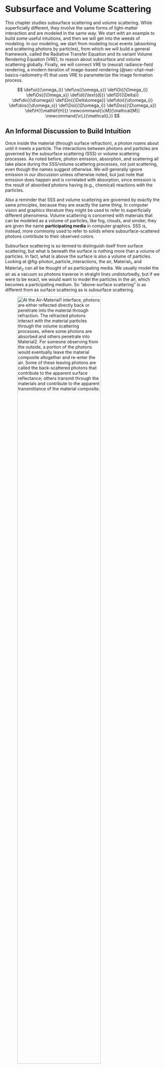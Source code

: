 # Subsurface and Volume Scattering {#sec-chpt-mat-vs}

This chapter studies subsurface scattering and volume scattering.
While superficially different, they involve the same forms of light-matter interaction and are modeled in the same way.
We start with an example to build some useful intuitions, and then we will get into the weeds of modeling.
In our modeling, we start from modeling local events (absorbing and scattering photons by particles), from which we will build a general framework, called the Radiative Transfer Equation and its variant Volume Rendering Equation (VRE), to reason about subsurface and volume scattering globally.
Finally, we will connect VRE to (neural) radiance-field rendering, a modern iteration of image-based rendering (@sec-chpt-mat-basics-radiometry-lf) that uses VRE to parameterize the image formation process.

::: {.hidden}
$$
\def\oi{{\omega_i}}
\def\os{{\omega_s}}
\def\Oi{{\Omega_i}}
\def\Os{{\Omega_s}}
\def\d{{\text{d}}}
\def\D{{\Delta}}
\def\do{{\d\omega}}
\def\Do{{\Delta\omega}}
\def\doi{{\d\omega_i}}
\def\dos{{\d\omega_s}}
\def\Doi{{\D\omega_i}}
\def\Dos{{\D\omega_s}}
\def\H{{\mathbf{H}}}
\newcommand{\cM}{\mathcal{M}}
\newcommand{\cL}{\mathcal{L}}
$$
:::

## An Informal Discussion to Build Intuition {#sec-chpt-mat-vs-ov}

Once inside the material (through surface refraction), a photon roams about until it meets a particle.
The interactions between photons and particles are governed by the subsurface scattering (SSS) or volume scattering processes.
As noted before, photon emission, absorption, and scattering all take place during the SSS/volume scattering processes, not just scattering, even though the names suggest otherwise.
We will generally ignore emission in our discussion unless otherwise noted, but just note that emission does happen and is correlated with absorption, since emission is the result of absorbed photons having (e.g., chemical) reactions with the particles.

Also a reminder that SSS and volume scattering are governed by exactly the same principles, because they are exactly the same thing.
In computer vision and graphics literature they might be used to refer to superficially different phenomena.
Volume scattering is concerned with materials that can be modeled as a volume of particles, like fog, clouds, and smoke;
they are given the name **participating media** in computer graphics.
SSS is, instead, more commonly used to refer to solids where subsurface-scattered photons contribute to their observed colors.

Subsurface scattering is so termed to distinguish itself from surface scattering, but what is beneath the surface is nothing more than a volume of particles.
In fact, what is above the surface is also a volume of particles.
Looking at @fig-photon_particle_interactions, the air, Material~1~, and Material~2~ can all be thought of as participating media.
We usually model the air as a vacuum so photons traverse in straight lines undisturbedly, but if we were to be exact, we would want to model the particles in the air, which becomes a participating medium.
So "above-surface scattering" is as different from as surface scattering as is subsurface scattering.

![At the Air-Material~1~ interface, photons are either reflected directly back or penetrate into the material through refraction. The refracted photons interact with the material particles through the volume scattering processes, where some photons are absorbed and others penetrate into Material~2~. For someone observing from the outside, a portion of the photons would eventually leave the material composite altogether and re-enter the air. Some of these leaving photons are called the back-scattered photons that contribute to the apparent surface reflectance; others transmit through the materials and contribute to the apparent transmittance of the material composite.](figs/photon_particle_interactions){#fig-photon_particle_interactions width="80%"}

### General Intuitions

We will use @fig-photon_particle_interactions as a running example to discuss the life of photons inside the material.
At the Air-Material 1 interface, photons are either reflected directly back or penetrate into the material through refraction.
When a refracted photon meets a particle, the particle might absorb the photon or scatter it away.
If absorbed, the photon is "dead" and can be removed from the discussion.
If scattered, the photon might appear to change its direction and continue to travel on a straight line until it meets another particle, so in principle a photon can be scattered multiple times.

There are three fates a photon eventually has to accept: 1) it might be absorbed along the way, 2) it might re-emerge from Material 1 back to the air, or 3) it might emerge to the air from the bottom of Material 2.
Absorption is easy to understand: a photon has a certain probability of being absorbed when it meets a particle, so the longer it travels, the more likely it will be absorbed.
Let's examine the other two cases where a photon escapes the media.

* After multiple scattering, some of the initial photons that enter Material 1 from the air will reach the Material 1-air boundary again, but this time from the material side.
At that point, the photons necessarily go through another round of reflection-refraction governed by the surface scattering processes.
The refracted photons will re-emerge from Material 1.

    This is called **back-scattering**, because these photons are scattered back to where they come.
As a consequence, when we observe the material from the same side of the illumination, the lights that enter our eye come from two sources: the initial surface scattering and the back-scattering.

* Some photons might leave Material 1 from the other side and enter Material 2, in which photons go through the same volume scattering processes, where some are absorbed, some can be turned back to Material 1, and some, critically, can hit the Air-Material 2 interface.
    Just like what happens at the Air-Material 1 interface, some of the photons will eventually emerge from Material 2.
    These photons essentially survive the absorption of all the particles in the media.
    When you observe the material from the opposite side of the illumination, it is these transmitted photons that dictate the color of the material.

Sometimes people will also say, "sub-surface scattering is caused by photons exiting at a point different from the incident point".
It points to the fact that a photon can re-emerge anywhere from the material after SSS, whereas surface scattering is *modeled* to be taking place only at the incident point (although we will see later that this is just a useful macroscopic abstraction or, rather, modeling strategy).

### Transparent vs. Opaque vs. Translucent Materials

We often hear materials being described as opaque, translucent, and transparent.
We can now more scientifically approach these terms given the intuitions we have built so far.

#### Transparent Materials

Transparent materials either scatter light predominantly in forward directions or they scatter very little light (other than surface scattering).
As a result, most photons traveling through the material are either absorbed or go through without changing much of their the directions.
So if you hold a transparent material against a light source, you can clearly see through the material and see the light on the other side.
This does not mean transparent materials always have the same color as the light source --- absorption could be wavelength-selective.
An example is aqueous/dye solutions where dye molecules are very small ($\sim nm$ range) and, thus, scatter little light so they look transparent, but depending on the absorption spectrum (which depends on how the dye molecules interact with molecules in the solvent), most dye solutions are not colorless.

#### Opaque Materials

In many materials, photons arriving at the material surface are either reflected right away at the surface or, for those that do penetrate into the materials, are all absorbed by the subsurface particles.
Examples include conductors like metals, whose subsurface absorption is very strong, or sufficiently thick dielectrics.
These materials are **opaque** in two senses.
First, their transmittance is practically 0.
Because of strong absorption, no photon re-emerges at the other side of the material.
If you hold, say, a brick (dielectric) against a light bulb, the brick would completely block the light.
Second, their reflectance is independent of the substrate or the material beneath them, so they completely hide the color of the substrate\footnote{Technically speaking, having a zero transmittance requires the material to have a stronger absorption than hiding the substrate, because in the latter case photons have to make a round trip, so they have more opportunities to be absorbed.}.
Painters know that if they want to cover a layer in their painting, they will need to apply a very thick layer of paint on top.

#### Translucent Materials

**Translucent** materials such as jade, wax, and human skin are neither opaque nor transparent.
If you hold wax against a light bulb, the wax will not completely block the light, so you will see some light, but you will not be able to see clearly the other side through the wax, since photons from the light bulb are very much volume-scattered after passing through the wax.
Clearly modeling SSS is critical for accurately estimating the color of translucent materials.
In fact, in graphics literature we sometimes see things like "modeling translucent material must consider sub-surface scattering".
In this sense, we might be tempted to classify participating media as translucent materials, because their colors certainly very much depend on volume scattering.
While it is technically correct, people rarely do that, perhaps just because of the weirdness of calling, say, smokes, a material rather than a medium?

It is *not* true that SSS is important only in modeling translucency.
Modeling SSS can be important for opaque materials.
Consider the wax case: what if we make the wax very thick?
The thick wax will eventually become opaque in that it will completely hide the material behind it.
But that does not mean volume scattering does not matter here; the back-scattered photons do contribute to the apparent color of a thick wax.

#### Oil Painting Example

To put things together, consider a painting.
One way paintings are characterized is by how they were painted, and we might see things like ``oil on canvas''.
Oil means the paint is oil paint, where paint pigments are dispersed into (usually linseed) oil, which is usually called the binder or the vehicle.
Canvas is the substrate, which is nothing more than another material that is right beneath the painting.

The oil itself is somewhat transparent, especially when you just apply a thin layer on the canvas.
But with the paint pigments, the entire oil paint becomes a translucent material.
When photons leave the oil paints, they immediately interact with the canvas.
If the paint layer is thick enough, virtually no photon can ever reach the canvas.
But if the paint is relatively thin, the property of the substrate will contribute to the overall color of the paint.
For instance, if the canvas is white-ish, a good percentage of the photons will be reflected back.
The same paint would look much darker if the canvas is black, which absorbs a lot of photons.

### Equilibrium

We can view the light-material interaction as a dynamical system under an equilibrium.
To appreciate this, consider again @fig-photon_particle_interactions.
Some photons entering Material 1 are back-scattered and hit the Air-Material 1 interface and some of those photons will re-enter Material 1 through internal reflection.
Those photons will then go through multiple scattering, and as a result some will be back-scattered again and hit the Air-Material 1 interface.
The cycle goes on.
The secondary back-scattering is weaker in power than the first back-scattering, and the third-order back-scattering is even weaker, and so on.
So eventually you can imagine that the total number of photons back-scattered at the surface will reach a constant.

In fact, this sort of dynamics takes place everywhere inside the material along every direction.
If you pick a point $p$ in the material (or at the surface) and a direction $\omega$ starting at the point, the radiance at ($p, \omega$) is a constant under equilibrium.
In other words, the spatial radiance distribution (a.k.a., the light field) is not changing over time.

The equilibrium is reached almost instantaneously, since light propagates incredibly fast.
So the equilibrium discussion is probably of no practical impact in modeling or actual measurement, but it is still important to keep this in mind.
The (spectral) reflectance/BRDF modeling/measurement is done assuming equilibrium, and later when we model volume scattering, we will set up the differential equations under the equilibrium assumption, too.

## Absorption {#sec-chpt-mat-vs-abs}

We will focus on modeling absorption in this chapter, and the way we build the models is fundamental to how scattering will be dealt with later.

### A Simple Case: Collimated Illumination on Uniform Medium {#sec-chpt-mat-vs-abs-simple}

Imagine that a beam of light hits a volume of particles.
The light is **collimated** in that all photons travel along the same direction.
We take a slice of the material perpendicular to the incident direction.
The slice is so thin that no particles in that material cover each other from the direction of the incident light.
This is shown in @fig-absorption_model (a).
We also, for now, assume that the medium is *uniform* in that the **number concentration** $c$ (i.e., the number of particles per unit volume) of each slice is exactly the same.

![Conceptual model to help reason about photon absorption. (a): the setting for calculating the radiance reduction over a very thin slice. (b): the radiance reduction over a finite length is calculated by accumulating the radiance reduction over infinitely many thin slices.](figs/absorption_model){#fig-absorption_model width="80%"}

Say the slice has a depth of $\D s$ and a geometrical cross-sectional area of $E$.
All the particles have the same geometrical cross-sectional area of $\epsilon_g$.
In the simplest model, a photon is absorbed whenever it hits a particle.
In reality, the chance of absorption can be higher or lower.
The *effective* area available for absorption is:

$$
\begin{align}
    \epsilon = \epsilon_g Q_a,
\end{align}
$$

where $Q_a$ is called the **absorption efficiency** and is usually smaller than 1 for molecules (which have small $\epsilon_g$) and greater than 1 for large particles (whose $\epsilon_g$ can be large).
$Q_a$ is wavelength dependent, so we should have written it as $Q_a(\lambda)$, but we will omit the wavelength in our notations for simplicity's sake.
In physics, $\epsilon$ is called the **absorption cross section** of the particle; it characterizes the intrinsic capability of a particle to absorb photons.
Mind the subtle but important difference between the geometrical cross-sectional area and the cross section of a particle.

The question we are interested in is, if the incident radiance is $L$, what is the radiance leaving the slice $L+\D L$?
By convention, $\D L$ is defined as the exitant radiance minus the incident radiance and, in this case, has to be negative.
The percentage of photons that are absorbed by this slice of particles ($-\frac{\D L}{L}$) is equivalent to the cross-sectional area of the slice that is covered by the total cross sections of the particles:

$$
\begin{align}
    -\frac{\D L}{L} &= \frac{cE\D s\epsilon}{E},
\end{align}
$$ {#eq-abs_1}

where $c$ is the particle concentration of the slice, and $E\D s$ is the total volume of the slice.
So $cE\D s$ is the number of particles in this thin slice, and $cE\D s\epsilon$ is the total cross section of all the particles.
Given the assumption that no particles are covering each other, $\frac{cE\D l\epsilon}{E}$ is then the percentage of the thin slice's cross-sectional area that is available for photon absorption and, thus, the percentage of the incident photons that are absorbed.
The negative sign on the left-hand side of @eq-abs_1 signals the fact that $\D L$ is negative.

We rewrite @eq-abs_1 as @eq-abs_2:
$$
\begin{align}
    \frac{\D L}{\D s} &= -c\epsilon L = -\sigma_a L,
\end{align}
$$ {#eq-abs_2}

which shows that the amount of photon absorption per unit length ($\frac{\D L}{\D s}$) is proportional to the current amount of photons up to a scaling factor $c\epsilon$.
In the computer graphics literature, $c\epsilon$ is called the **absorption coefficient**, denoted $\sigma_a$.

#### Bouguer-Beer-Lambert's Law

When $\D s$ approaches infinity, we can rewrite @eq-abs_2 as a differential equation:

$$
\begin{align}
    \frac{\d L}{\d s} = \lim_{\D s \rightarrow 0}\frac{\D L}{\D s} = -\sigma_a L
\end{align}
$$ {#eq-abs_3}

This equation is a classic case of exponential decay, and its solution is given by:

$$
\begin{align}
    L(s) = L_0 e^{-\sigma_a s}.
\end{align}
$$ {#eq-abs_4}

where $L_0 = L(0)$ is the initial radiance of the light before interacting with the particles, as visualized in @fig-absorption_model (b), $L(s)$ denotes the radiance at a particular length $s$.

@eq-abs_4 allows us to calculate the remaining radiance after the light travels a length $s$.
@eq-abs_4 is called the **Bouguer-Beer-Lambert's law** (BBL), which is a geometrical optics' simplification of the electromagnetic theory of light-matter interaction where the matter is purely absorptive [@mayerhofer2020bouguer].


#### An Alternative Derivation

An equivalent way of deriving the BBL law is the following.
We divide the entire volume (with a total length of $s$) into $N$ thin slices, each with a length of $\D s$.
After the first slice, the surviving portion of the initial radiance is $L = L_0(1-\sigma_a \D s)$, so after going through all the $N$ slices, the remaining radiance is given by:

$$
\begin{align}
    L_N = L_0(1-\sigma_a \D s)^N = L_0(1-\sigma_a \frac{s}{N})^N.
\end{align}
$$ {#eq-alt_abs_1}

Now when $\D s$ becomes infinitesimally small, $N$ approaches infinity, so the limit of the remaining radiance as a function of the total length $s$ is given in @eq-alt_abs_2, which is the same as @eq-abs_4.

$$
\begin{align}
    L(s) = \lim_{N \rightarrow \infty}L_0(1-\sigma_a \frac{s}{N})^N = L_0 e^{-\sigma_a s}.
\end{align}
$$ {#eq-alt_abs_2}

### Absorption Coefficient

The absorption coefficient is an important measure of the medium's ability to absorb photons.
It has a unit of $\text{m}^\text{-1}$, which means it is not bound by 0 and 1.
One way to interpret the absorption coefficient is to observe that $\sigma_a \d s = \d L/L$, which is the fraction of the radiance absorbed or the probability of light absorption by an infinitesimal slice.
So $\sigma_a = (\d L/L)/\d s$ can be interpreted as the probability *density* of photon absorption, i.e., the probability of absorption per unit length traveled:

$$
\begin{align}
    \sigma_a = \lim_{\D s \rightarrow 0} \frac{\D L}{L}/\D s = \frac{\d L}{L \d s}.
\end{align}
$$

Like any density measure, absorption coefficient is most useful when it is integrated: when we integrate $\sigma_a$ over the length that light travels, we get the fraction/percentage of the light absorbed.
One can also show that $1/\sigma_a$ is the expected value of the distance a photon can travel before being absorbed [@bohren2006fundamentals, Chpt. 5.1.3]; this quantity is given the name **mean free path** (l).
To derive $l$, observe that the probability that a photon is absorbed after traveling a distance $s$ is $1-e^{-\sigma_as}$.
So the probability *density* of absorption as a function of the distance $s$ is:

$$
\begin{align}
    f(s) = \frac{\text{d}(1-e^{-\sigma_a s})}{\text{d}s} = \sigma_ae^{-\sigma_a s}.
\end{align}
$$

So the expected value of $s$, which we can interpret as the distance a photon can travel on average before being absorbed, is:

$$
\begin{align}
    l = \int_0^\infty sf(s)\text{d}s = 1/\sigma_a.
\end{align}
$$ {#eq-mfp}

### A Few Important Quantities {#sec-chpt-mat-vs-abs-quan}

We can now define a few other commonly used quantities (omitting the wavelength dependence for simplicity).
The **transmittance** $T$ of a volume with a total thickness of $s$ is defined as the percentage of the transmitted/unabsorbed photons after traveling the length of $s$ (@eq-trans):
$$
\begin{align}
    T = \frac{L(s)}{L_0} = e^{-\sigma_a s}.
\end{align}
$$ {#eq-trans}

The **absorbance** $A$ is the product of $\sigma_a s$:
$$
\begin{align}
    A = -\ln T = \ln\frac{L(s)}{L_0} = \sigma_a s.
\end{align}
$$ {#eq-absorbance}

The **absorptance** $a$ of a volume is defined as the percentage of the absorbed photons by the volume, which relates to $T$ and $A$ by @eq-absorbance:
$$
\begin{align}
    a = 1 - T = 1 - e^{-A}.
\end{align}
$$ {#eq-absorptance}

We have seen these definitions in @sec-chpt-hvs-receptor-absorb-msp.
One very nice thing about the absorbance $A$ is that it is approximately equivalent to absorptance $a$ when $A$ is small (which would be true when, e.g., the length $s$ is very small, as is the case when discussing how a photoreceptor absorbs photons when illuminated transversely).

Another nice thing about absorbance is that absorbances add, because *absorption coefficients add*.
Imagine you have $n$ kinds of particles mixed up in a medium, each with a different absorption coefficient $\sigma_a^i$.
The overall absorbance of the medium is the sum of the individual absorbance $A^i$ derived as if the medium is made up of only one kind of particles.
That is:
$$
\begin{align}
    A = \sum_i^n A^i = s\sum_i^n\sigma_a^i = s\sum_i^n c^i\epsilon^i,
\end{align}
$$ {#eq-absorbances_add}

where $c^i$ and $\epsilon^i$ are the concentration and absorption cross section of the $i^{th}$ particles.
Specifically, $c^i$ is defined as:
$$
\begin{align}
    c^i = \frac{n_i}{V},
\end{align}
$$

where $n_i$ is the number of the $i^{th}$ kind of particles in the material, and $V$ is the material volume.

This is not a surprising result.
As long as particles in a thin slice of this new heterogeneous medium do not cover each other, we can easily extend @eq-abs_1 and the rest of the derivation to consider multiple kinds of particles;
eventually @eq-absorbances_add would be a natural conclusion.
We will omit the derivation here for simplicity sake.

@eq-absorbances_add is a nice conclusion to have, because usually we *are* dealing with hybrid media.
For instance, paint is a mixture of binder particles and pigment particles, and a mist is a mixture of water droplets and air particles.
<!-- %\fixme{true to model this way? how to model a suspension of particles?} -->
If we do not want to model individual matters, we can use a single absorption coefficient to describe the aggregate behavior of the mixture.
That absorption coefficient does have a physical meaning: it is the concentration-weighted sum of the individual absorption coefficients.

There are a bunch of other quantities defined in the literature.
The state of the definitions is a bit of a mess, largely because different communities use different definitions.

* In visual neuroscience people sometimes use a quantity called **specific absorbance** (see, e.g., @bowmaker1980visual), which is the absorbance per unit length $\frac{A}{s}$.
Whenever you see a quantity that starts with the word "specific", chances are that the quantity is defined per unit length.
You can see that specific absorbance is actually just our absorption coefficient.

* In scientific communities, especially chemistry and spectroscopy, people define $\epsilon$, rather than $c\epsilon$, to be the absorption coefficient.
You can see the appeal of doing that --- $\epsilon$ is a more fundamental measure of a medium's ability to absorb photons, independent of the particle concentration $c$ (and certainly independent of the traversal length $s$).

* The absorbance defined in @eq-absorbance is technically called the **Naperian absorbance**, because we take the natural logarithm of $T$.
Sometimes people also use the **decadic absorbance**, which is defined as $-\log T$.
This quantity is also called the **optical density**.

* Finally, the number concentration $c$ here is defined in terms of the absolute quantity per unit volume, but sometimes people want to define $c$ as the **molar concentration**, which is the number of moles per unit volume.
If so, all other derived quantities are then prefixed with "molar".
Next time when you see something like the **molar decadic absorption coefficient**, you know what it is!

The annoying thing is that people do not always tell you which definition they use.
The plea I have to you is to be specific about which definition *you* use in your writing and tell me when I am being vague!

### General Case

So far we have assumed that the absorption coefficient $\sigma_a = c\epsilon$ is a constant regardless of the position $p$ in the medium and along any direction $\omega$.
The former property assumes that the medium is uniform, and
the latter property is called **isotropic**^["Isotropic" is a very overloaded term; it just means some physical property is invariant when measured from different directions. So depending on what physical property you care about, "isotropic" can mean different things.
The property we care about here is a volume's ability to absorb photons, which is different from our earlier use of isotropy, which is concerned with the ability of a surface to scatter photons.] in that the medium's ability to absorb photons is independent of the light direction.

Both assumptions are problematic in practice.
The concentration can change spatially and should be denoted $c(p)$, where $p$ is an arbitrary position in space.
$\epsilon$ can also change with $p$ and, more importantly, change with the direction of light incidence $\omega$.
For instance, the particles might not be spherical, so their geometrical cross-sectional area and, thus, the cross section $\epsilon$ available for absorbing photons can depend on $\omega$.
As a result, the absorption coefficient should generally be denoted $\sigma_a(p, \omega)$.

![A conceptual model to help reason about photon absorption in the general case, where the absorption coefficient can vary spatially and directionally. The medium is divided into many tiny elemental volumes, each of which is so small that particles do not cover each from any direction.](figs/absorption_model_general){#fig-absorption_model_general width="60%"}

Effectively, our conceptual model, shown in \Fig{fig:absorption_model_general}, has to be changed to one where the entire body of particles is divided into many equally-sized volumes (with a length $\D s$ and an area $\D A$), each of which is so small that particles do not cover each other from any direction.
The radiance reduction per unit length in a small volume is then expressed as:

$$
\begin{align}
    \frac{\D L(p, \omega)}{\D s} = -\sigma_a(p, \omega)L.
\end{align}
$$ {#eq-abs_dif_cont}

Given this model, we can calculate the exitant radiance after light travels a length $s$ through the medium:

$$
\begin{align}
    L(p+s\omega, \omega) = L(p, \omega) e^{-\int_0^s \sigma_a(p+t\omega, \omega) \d t},
\end{align}
$$ {#eq-abs_cont}

\noindent where $\omega$ is the (unit) direction of the incident radiance, $L(p, \omega)$ is the incident radiance, and $L(p+s\omega, \omega)$ is the exitance radiance (radiance toward $\omega$ leaving the entire medium after traveling $s$).

You would notice that for a beam with an oblique incident direction, the distance traveled, say $\D s'$, can be different (longer or shorter than) from $\D s$.
Our model can account for this by folding the factor $\D s'/\D s$ specific to a particular direction $\omega'$ into the absorption coefficient $\sigma_a(p, \omega')$.
Note that the $\D s'/\D s$ factor should be the average for all the incident photons with the same direction $\omega'$ across the entire $\D A$.

### Nature and Applicability of the Model

The absorption model (the BBL law) derived before (@eq-abs_4 and @eq-abs_cont) is a continuous one, but it is derived based on modeling discrete particles and events.
It is another example of the modeling methodology discussed on @sec-chpt-mat-ss-para-model.

@eq-abs_cont seems to suggest that absorption coefficient $\sigma_a(p, \omega)$ is continuously defined at any position $p$ in the medium along any direction $\omega$.
It is not true.
For starters, concentration $c$ is not continuous.
Rather, it exhibits the triphasic profile shown in @fig-model_scale.
As we keep shrinking the size of the volume to the molecular scale, eventually the concentration depends on whether the tiny volume contains any molecules or not, so it becomes wildly discontinuous, not to mention the headache of dealing with a partial molecule in a volume --- should it be counted or not?
In general, the absorption coefficient can be an arbitrary discontinuous function that is not integrable.

What about @eq-abs_4 where the absorption coefficient is uniform so we do not have to take the integral?
Well, that is a lie too: concentration is not continuous, so it cannot be uniform everywhere, and, by extension, the absorption coefficient cannot be a constant everywhere either.
So @eq-abs_3 is technically wrong when we let $\D s \rightarrow 0$ (i.e., $N \rightarrow \infty$), which is necessary for us to construct the differential equation (or take the limit in @eq-alt_abs_2).
For @eq-abs_3 to be true, the concentration/absorption coefficient must be a constant everywhere, which can be true only if the volume is continuous.

What has to happen is that the limit of $\D s$ cannot be literally 0 and the limit of $N$ cannot be infinity.
What we do is to keep reducing $\D s$ to the point where the concentration (and thus absorption coefficient) is insensitive to slight perturbation of $\D s$ (i.e., operating in the stable range in @fig-model_scale), and call it the concentration/absorption coefficient of that specific $\D s$.
And we repeat this for all the $\D s$.
This certainly applies to the general-case models in @eq-abs_dif_cont and @eq-abs_cont, where we iterate over not the thin slices $\D s$ but all the tiny volumes ($\D A \times \D s$).
So all the integral symbols are secretly summing over an extremely fine-grained grid.

How big of an error are we introducing here?
Technically, we should sum all $N$ slices across the total traversal length $s$ in @eq-alt_abs_1.
If we assume $\D s$ to be very small (even though not infinitesimal) compared to $s$, $N$ would be large, so taking the integration (equivalent to letting $N \rightarrow \infty$) would be very close to summing over $N$.
Similarly, the integral in \Eqn{eq:abs_cont} should have been a summation of the concentration in each of the $N$ slices.
If you want to be pedantic, however, the integration there is exact: we can model $c$ as a piece-wise function, where the value at each piece is the concentration of the corresponding volume.
Integrating over a piece-wise function is the same as summing all the pieces.
Only the exponential expression in @eq-abs_cont is inexact.

The discontinuity of the medium is, of course, orthogonal to the discontinuity and non-uniformity in the light field itself.
For instance, the fact that we use $\frac{cE\D l\epsilon}{E}$ as the percentage of photon absorption in @eq-abs_1 (and implicitly in @eq-abs_4) assumes that the irradiance of the incident illumination is continuous and uniform in the small volume.
This is technically not true because photons are discrete packets of energy.
But in practice this is not a concern because we can assume that there is an enormous amount of photons incident on the small volume, and these photons are randomly distributed.
<!-- %on the same point, Bohren p. 110 ``Implicit in the definition of cross sections is that the irradiance of the incident illumination be constant over lateral dimensions large compared with the size of the particle.'' -->

In essence, we are using the aggregated behavior of many photons to model the behavior of a small volume.
This is similar to the microfacet models, where we use the aggregated behavior of many microfacets to statistically model the behavior of a small macro-surface.

This sort of modeling strategy is a weird case where the discrete model provides the "ground truth", which is approximated by a continuous model.
I say ground truth --- to the extent that the geometrical optics can approximate the electromagnetic theory of light-matter interaction.
The BBL law fails when the wave nature of photons has to be considered [@mayerhofer2020bouguer].

<!-- \fixme{talk about distribution of the particles. they can't be non-random: two extreme cases.} -->

## Scattering {#sec-chpt-mat-vs-sca}

Scattering is much more difficult to reason about than absorption, primarily because a scattered photon is not "dead" and continues to participate in light-matter interaction.
The way to study scattering is to first understand the behavior of a single scattering event and then consider the overall behavior of a large of collection of particles.

This section focuses a single scattering event (@sec-chpt-mat-vs-sca-single), and the next section discusses the general case where a large collection of particles interacts with photons.
Before all these, though, it is useful to first build some intuitions as to why there is a distinction between a single scattering event and scattering by a particle collection and explicitly lay out the assumptions made for the rest of our discussions (@sec-chpt-mat-vs-sca-intuition).

### Scattering by a Particle vs. a Collection of Particles {#sec-chpt-mat-vs-sca-intuition}

In geometric optics terms, scattering can be thought of as an event that takes place between a photon and a particle.
In the real world, however, objects and media are usually made of a large collection of particles, which introduces two complications: multiple scattering and interference.

#### Multiple Scattering

First, it is possible that a scattered photon, after traveling a certain distance, meets another particle and gets scattered again.
This makes it considerably more difficult to analyze the effect of scattering by a medium than does the scattering of a single particle.

![Left: The atmospheric scattering of the sand coming from the Sahara during Harmattan glows in the sun and gives a hazy view of the remote mountains. Nigeria's National Mosque is in the foreground; from \citet{haze}. Right: illustrations of the glow of the sun and the haze. Both are due to scattering, and the difference is purely visual but not fundamental.](figs/haze_scattering){#fig-haze_scattering width="100%"}

Look at @fig-haze_scattering (left) taken during Harmattan, where the atmosphere is full of sand and dust blown from the Sahara.
The large collection of particles in the atmosphere scatters light, glowing the sun and giving the remote mountains a hazy view.
The right panel illustrates the scattering events that give rise to the glow and the haze.

Without scattering, sunlight enters the eye directly.
With scattering, some photons from the sun are first knocked out of the view and could potentially be then scattered again back to the eye.
Some photons that enter the eye might even come from nearby objects other than the sun.
The scattering creates a glow around the sun, and, for the observer, the sun appears larger than it actually is.
The hazy view of the mountains is created by exactly the same scattering processes.
The photons that enter the eyes are mixed up from different parts of the mountains and from other objects.
The mountains appear hazy rather than glowing as the sun does simply because the sun has a higher brightness contrast against the background than does a region on the mountain.
So the distinction between "glow" and "haze" is nothing more than a visual difference at a superficial level rather than anything deeper in physics.

You can see why multiple scattering by large collections of particles poses challenges to our analysis.
If a photon is scattered once in the medium, the only effect of scattering would be to knock photons out of our line of sight, and thus, remote objects would only look dimmer rather than hazy.
In this case, scattering would function exactly like absorption, for modeling purposes at least.
With multiple scattering, we have to track not only photons that are scattered out but also photons that are scattered into the rays that enter our eyes^[Technically photons from other objects can enter our eye through a single-scattering event; see the discussion at the end.].
This is a daunting task considering that we are usually dealing with millions of particles and billions of photons, if not more.

If you want to be absolutely pedantic, we can distinguish the following cases:

* a single scattering event, where a photon meets a particle and is scattered away;
* single scattering, where a photon is scattered *once* by a medium (a large collection of photons), which is under
    * a collimated illumination, so the radiance of a ray can only be weakened because photons are scattered to other directions,
    * an arbitrary illumination, so the radiance of a ray can be both weakened and augmented (by photons scattered from other directions);
* multiple scattering, where a photon is scattered *multiple times* by a medium, so the radiance of a ray can both be weakened and augmented.

@sec-chpt-mat-vs-sca-single studies Case 1 and Case 2(a) together, because the latter is the statistical consequence of the former.
@sec-chpt-mat-vs-rte studies Case 2(b) and Case 3 together because they have the same observable effects and, thus, are modeled in the same way.

#### Interference and Coherence

Second, when there is a large collection of particles, the scattered radiation fields of individual particles can interfere with each other.
The exact impact of interference can only be calculated by considering the wave nature of the light.
But to the first order, the inference depends on how densely packed the particles are.

In fact, the specular surface scattering we discussed in @sec-chpt-mat-ss-mat is just a macroscopic approximation of the microscopic volume scattering where particles interfere non-randomly.
In a mirror or a glass of water, the particles/molecules are very densely packed to the point that the distance between two particles is smaller than the wavelength of the light.
As a result, the scattering is *coherent*, which gives rise to the *illusion* of a specular surface.
One can show that the Fresnel equations are the solution to the Maxwell's equations when surface particles are densely packed.

Why would the particle density matter?
If particles are very close to each other, their radiation fields are close too, so the interference is stronger and cannot be ignored.
More importantly, when particles are close to each other, their spatial positions can no longer be treated as random, so the interference can become coherent.
Imagine you drop particles into a vast empty space; the particle sizes are much smaller relative to the space, so their spatial distribution can be roughly described as random.
But if the particles are very densely packed, where the next particle can be is very much restrained, so their positions are highly correlated, leading to coherent scattering.

We will generally assume **incoherent scattering** unless otherwise noted, where individual scattering events interfere each other in random ways, so we are spared of the complication of thinking of the wave nature of the photons.
Under this assumption, the total power scattered by a collection of particles is the same as the sum of the power scattered by the individual particles.
This happens when the particles are sufficient sufficiently distant (separated by more than multiple wavelengths) and their spatial arrangements are uncorrelated.

<!-- %according to bohren and huffman p. 9, it's possible that particles are sufficiently apart but they are still not randomly positioned so their scattered fields can still interfere in a coherent way.
%when they say single scattering, they just mean particles are very apart, and their multiple scattering means particles are close.
%this definition is technically precise but can be weird since if particles are apart even if they interfere the effect is weak.
%so in our definition (and many others) here we assume that incoherent scattering means particles are both sufficiently apart and sufficiently randomly positioned so that individual scatterings are independent of each other. -->

### A Single Scattering Event {#sec-chpt-mat-vs-sca-single}

#### Scattering Efficiency and Coefficient {#sec-chpt-mat-vs-sca-single-coeff}

Intuitively, scattering has a similar effect as absorption: it weakens the radiance by taking photons away from a beam of light.
The difference is that scattered photons are not dead; they are re-directed to other directions.
We can define two important quantities, one to characterize a *particle*'s ability to scatter photons and the other to characterize a *medium*'s ability to scatter photons.

Similar to the situation in absorption, the intrinsic capability of a particle to scatter photons is defined by the particle's **scattering cross section** $\epsilon_s$, which itself is the product of the geometrical cross-sectional area of the particle $\epsilon_g$ and the **scattering efficiency** $Q_s$.
We can then define the **scattering coefficient** $\sigma_s$ of a medium (a large collection of particles), which characterizes the ability of the medium to scatter photons away from its incident radiance.
$\sigma_s$ is the product of the particle concentration of the medium $c$ and the particle's scattering cross section $\epsilon_s$.
Again, $\sigma_s$ has a unit $\text{m}^\text{-1}$ and is not bound by 0 and 1; it is best interpreted as the probability density (i.e., probability per unit length) of light being scattered away.
Of course, both the scattering efficiency and scattering coefficient can vary spatially, angularly, and spectrally.

The effects of scattering and absorption add up, because they both weaken a radiance.
We can extend @eq-abs_cont to consider scattering (again omitting the wavelength from the equations):

$$
\begin{align}
    L(p+s\omega, \omega) = L(p, \omega) e^{-\int_0^s (\sigma_a(p+t\omega, \omega) + \sigma_s(p+t\omega, \omega)) \d t},
\end{align}
$$ {#eq-scat_cont}

where $\sigma_s(p, \omega)$ is the scattering coefficient at $p$ toward the direction $\omega$.

Rearranging the terms, we can express the **transmittance** between $p$ and $p+s\omega$ along the direction $\omega$, denoted $T(p \rightarrow p+s\omega)$:
$$
\begin{align}
    T(p \rightarrow p+s\omega) = \frac{L(p+s\omega, \omega)}{L(p, \omega)} = e^{-\int_0^s (\sigma_a(p+t\omega, \omega) + \sigma_s(p+t\omega, \omega)) \d t}.
\end{align}
$$ {#eq-transmittance}

@eq-scat_cont can be derived using the same idea as that used for deriving the absorption equation in @sec-chpt-mat-vs-abs-simple by modeling a thin layer $\D x$ --- with an additional assumption that $\D x$ is so thin that a photon is scattered at most once before leaving $\D x$.
Therefore, scattering by a single particle has the same effect as absorption: they both take the photon out of the radiance, and that is why the absorption equation (@eq-abs_cont) can be directly extended here.

Think of the applicability of @eq-scat_cont: it says that the radiance of a ray can only be weakened.
If the incident light has only one direction (e.g., a collimated beam), @eq-scat_cont is true when a photon is scattered at most once in the medium.
This is because a scattered photon will not have a chance to get back to the ray.
If the incident light is not mono-directional, e.g., diffuse illumination, @eq-scat_cont in general does not apply --- even if we consider only single scattering.
This is because photons originally not along the direction $\omega$ can be scattered toward it through just one single scattering event.
We can see how limited @eq-scat_cont is: it applies only when the illumination is collimated and we assume only single scattering.
We will relax this constraint later.
<!-- %same as the text above Equ 3.108 in Bohren. -->

Just like the absorption case (@eq-absorbances_add), if a medium is mixed with different particles, each with a different scattering coefficient, the overall scattering coefficient is the sum of the individual scattering coefficients as if the medium is made up of a particular kind of particles.

The sum of the scattering coefficient and absorption coefficient is called the **extinction coefficient** or **attenuation coefficient**, denoted $\sigma_t(p, \omega)$:

$$
\begin{align}
    \sigma_t(p, \omega) = \sigma_a(p, \omega) + \sigma_s(p, \omega).
\end{align}
$$

The ratio between the scattering coefficient and the attenuation coefficient is called the **single-scattering albedo** of the medium:

$$
\begin{align}
    \rho = \frac{\sigma_s(p, \omega)}{\sigma_t(p, \omega)}.
\end{align}
$$

This albedo can be seen as the volumetric counterpart of the surface albedo discussed in @eq-albedo.
The two forms of albedo have the same physical meaning: the fraction of the incident energy that is scattered away (i.e., not absorbed).
A dark medium (e.g., smoke) has a lower albedo, and a bright medium (e.g., mist) has a higher albedo.

The sum of the scattering and absorption cross sections is called the **extinction cross section** or **attenuation cross section**, denoted $\epsilon_t = \epsilon_a + \epsilon_s$.
And of course $1/\sigma_t$ is the mean free path in a medium where both absorption and scattering take place, i.e., the mean distance a photon can travel without being absorbed or scattered away.

### Scattering Direction Distribution: Phase Function {#sec-chpt-mat-vs-sca-single:pf}

While the scattering efficiency (coefficient) characterizes how well a particle (medium) is able to scatter photons, it tells us nothing about the *direction* of scattering.
The direction of a single scattering event is characterized by the **phase function** $f_p(p, \os, \oi)$, which can be interpreted as the probability *density* function that a photon incident from a direction $\oi$ is scattered toward a direction $\os$.
We will omit $p$ and write the phase function as $f_p(\os, \oi)$ when the discussion is unconcerned of $p$.

$f_p(\os, \oi)$ is defined as the fraction of the irradiance incident from an infinitesimal solid angle $\doi$ that is scattered toward an infinitesimal solid angle $\dos$ per unit solid angle:

$$
\begin{align}
    f_p(\os, \oi) = \lim_{\Dos \rightarrow 0} \lim_{\Doi \rightarrow 0} \frac{\D E_o(\os)}{\D E_i(\oi)} / \Dos = \frac{\d^2 E_o(\os)}{\d E_i(\oi)\dos} = \frac{\d^2 E_o(\os)}{L(\oi) \doi \dos}.
\end{align}
$$ {#eq-phase_func_def}

$\D E_i(\oi)$ is the incident irradiance over a small solid angle $\Doi$ and scatters in all directions.
$\D E_o(\oi)$ is the outgoing irradiance over a small solid angle $\Dos$, so $\frac{\D E_o(\os)}{\D E_i(\oi)}$ is the fraction of the photons incident from $\Doi$ that are scattered over $\Dos$ or, alternatively, the probability that a photon incident from $\Doi$ is scattered toward $\Dos$; this ratio/fraction is clearly a value between 0 and 1.
Dividing that fraction by $\Dos$ gets us the probability per unit solid angle.
When both the incident solid angle $\Doi$ and the outgoing solid angle $\Dos$ approach 0, the fraction can be interpreted as the directional-directional reflectance (@sec-chpt-mat-ss-reflectance), and the probability per solid angle within $\Dos$ becomes the probability *density* toward $\os$.

Like all density functions, the meaning of a phase function is most clear when it is integrated to compute some other quantity.
Integrating @eq-phase_func_def over all the outgoing directions $\os$:

$$
\begin{align}
    \d E_o &= \int^{\Omega = 4\pi} f_p(\os, \oi)L(\oi)\doi\dos \label{eq:energy_con_phase_func_1a} \\
    &= L(\oi)\doi\int^{\Omega = 4\pi} f_p(\os, \oi)\dos \label{eq:energy_con_phase_func_1b} \\
    &= \d E_i\int^{\Omega = 4\pi} f_p(\os, \oi)\dos \label{eq:energy_con_phase_func_1c}.
\end{align}
$$ {#eq-energy_con_phase_func_1}

To interpret this integration, consider a point that receives an incident radiance of $L(\oi)$ over an infinitesimal solid angle $\doi$.
The point receives a total irradiance of $\d E_i = L(\oi)\doi$, which is scattered in all directions.
The density of the irradiance scattered toward a particular direction $\os$ is $f_p(\os, \oi)L(\oi)\doi$^[A direction $\os$ has a solid angle of 0, so its associated irradiance is technically 0, too.  What $f_p(\os, \oi)L(\oi)\doi$ represents is the irradiance per solid angle.], which when multiplied by $\dos$ gives us the actual irradiance scattered over a small solid angle $\dos$ around $\os$.
Integrating all outgoing directions over the entire sphere ($4\pi$) we have @eq-energy_con_phase_func_1.

Now, of course, some of the photons in $\d E_i$ might not be scattered; they could be absorbed, or they could simply not hit the cross section of any particle.
So technically $\d E_o \leq \d E_i$ in @eq-energy_con_phase_func_1, just like how energy conservation is expressed in surface scattering in @eq-energy_con_1.
By the convention in the volume scattering literature, however, the phase function is defined such that $\d E_i$ refers to only the portion of the incident irradiance that does get scattered.
Therefore, $\d E_o = \d E_i$, so we have:

$$
\begin{align}
    \int^{\Omega = 4\pi} f_p(\os, \oi) \dos = \int^{\Omega = 4\pi} f_p(\os, \oi) \doi = 1.
\end{align}
$$ {#eq-energy_con_phase_func_2}

That is, the phase function integrates to 1; the second integral can be derived using the Helmholtz reciprocity (since we are still dealing with geometrical optics):

$$
\begin{align}
    f_p(\oi, \os) = f_p(\os, \oi).
\end{align}
$$

One way to interpret the fact that the phase function integrates to 1 is that the phase function is the *conditional* probability density function of scattering: given that a photon is scattered, what is the probability (density) of scattering to a particular direction?

#### Phase Function vs. BRDF

The phase function can be seen as the volumetric counterpart (in the sense that we are talking about volume scattering) of BRDF (@sec-chpt-mat-ss-brdf) --- with two differences.
First, the definition of the BRDF accounts for absorption, so the BRDF integrates to *at most* 1, whereas the integral of the phase function is normalized to 1.
This difference in definition is born purely of convention.

The second difference is more fundamental.
There is no $\cos\theta$ term when using the phase function; see, e.g., @eq-energy_con_phase_func_1, unlike how the BRDF is used to turn irradiance into radiance (e.g., @eq-energy_con_1).
In fact, from @eq-energy_con_phase_func_1 we can see that given a radiance $L(\oi)$ and a solid angle $\doi$, the irradiance is simply $L(\oi)\doi$ rather than $L(\oi)\cos\theta_i\doi$.
Didn't we say that there is a cosine fall-off between radiance and irradiance (@sec-chpt-mat-basics-radiometry-radiance)?

One intuition that might help is that in volume scattering we are dealing with points, which can receive flux from the entire sphere and have no definition of a normal (because points are dimensionless and shapeless) or, perhaps more conveniently, have a "flexible" normal that changes with the illumination direction and is always facing directly at the illumination.
Entertain this thought experiment.
We set up a small surface detector at a point and measure the power of the detector;
if the incident light is parallel to the surface, the detector would receive no power, but would you say that the *point* does not receive any light and that the radiation field has no power?
Of course not.

The fact that a parallel surface would receive no photons absolutely does not mean the illumination has no power; the radiation field is the same whether it is illuminating a surface or illuminating a point.
But if we are modeling a surface, we *want* our model to say that the power received by the surface is 0, because it matches our phenomenological observation (that a detector arranged that way would receive no recording); when we are modeling a point in volume scattering, we *want* the point to receive a power as if the point has a "normal" that is directly facing the illumination because, again, this matches our phenomenological observation.

Ultimately, the difference is a conscious choice of modeling strategy even though the underlying physics is exactly the same.
That is why models based on BRDF and phase function are phenomenological models.
If you deal with electromagnetic theories and QED, you would not have to have this distinction between modeling surface and volume scattering.

With the understanding that there is no cosine fall-off in volume scattering, @eq-phase_func_def can be re-written as:

$$
\begin{align}
    f_p(\os, \oi) = \frac{\d^2 E_o(\os)}{\d E_i(\oi)\dos} = \frac{\d}{\d E_i(\oi)}\frac{\d E_o(\os)}{\dos} = \frac{\d L_o(\os)}{\d E_i(\oi)} = \frac{\d L_o(\os)}{L_i(\oi)\doi},
\end{align}
$$ {#eq-phase_func_def2}

where $\d L_o(\os)$ is the infinitesimal outgoing radiance toward $\os$.
In this sense, the phase function operates in exactly the same way as the BRDF (@eq-brdf): they both operate on irradiance and turn infinitesimal irradiance into infinitesimal radiance.

#### Isotropic Medium and Isotropic Scatters

Given the normalization in the phase function, the scattering efficiency should actually be parameterized as $\bar{Q_s}(p, \os, \oi)$:

$$
\begin{align}
    \bar{Q_s}(p, \os, \oi) = Q_s(p, \oi) f_p(p, \os, \oi),
\end{align}
$$ {#eq-sca_eff_phase}

where $Q_s(p, \oi)$ should be be interpreted as the *total* scattering efficiency at $p$ over all outgoing directions for a given incident direction $\oi$.
Similarly, the scattering coefficient would be expressed as:

$$
\begin{align}
    \bar{\sigma_s}(p, \os, \oi) = \sigma_s(p, \oi) f_p(p, \os, \oi),
\end{align}
$$ {#eq-sca_coeff_phase}

where $\sigma_s(p, \oi)$ is interpreted as the *total* scattering coefficient at $p$ over all outgoing directions for a given incident direction $\oi$.

![Visualizations of common phase functions; adapted from @novak2018monte, where $\omega$ and $\bar\omega$ are the incident direction $\oi$ and the outgoing direction $\os$ in our notation, respectively. For an isotropic medium, the phase function depends on only the angle $\theta$ subtended by $\omega$ and $\omega'$ and is axially symmetric about $\omega$.](figs/phase_function.png){#fig-phase_function width="100%"}

@fig-phase_function visualizes a few common phase functions.
While $f_p(\cdot)$ is technically a 4D function parameterized by $\os$ and $\oi$, the phase function of many natural media is 1D and depends only on the angle $\theta$ subtended by $\os$ and $\oi$.
In @fig-phase_function, the distance of a point on the contour to the center represents the magnitude of the phase function at that particular $\theta$
Consider under what conditions this simplification can be true:

* First, it says that the phase function does not depend on the absolute incident direction $\oi$ but the relative angle between $\oi$ and $\os$.
To get a visual intuition, see @fig-phase_function_isotropic; if the phase function is invariant to the photon incident direction $\oi$, we can, without losing any generality, assign $\oi$ to the $z$-axis; the scattered direction $\os$ is parameterized by $\theta$ and $\phi$.
* Second, it also says the phase function depends on only $\theta$ but not $\phi$.
That is, the phase function is rotationally symmetric about the incident direction $\oi$.
So $f_p(\os, \oi) = f_p(\os', \oi) \neq f_p(\os'', \oi)$.

![The phase function of a spherical particle is 1) invariant to the incident direction $\oi$, which, without losing generality, is taken to be the $z$-axis here, and 2) also invariant to the azimuthal angle $\phi$ of the outgoing direction $\os$ but depends on the polar angle $\theta$. So $f_p(\os, \oi) = f_p(\os', \oi) \neq f_p(\os'', \oi)$. Media consisting of such particles are called isotropic media, but it does not mean the particle itself is an isotropic scatterer, which does not exist, but if it did, its phase function would be a constant (invariant to both $\theta$ and $\phi$).](figs/phase_function_isotropic){#fig-phase_function_isotropic width="50%"}

Intuitively, the phase function has the following two properties:

* If you fix the incident direction, no matter how you rotate the particle, the phase function distribution is the same.
Alternatively, if you change the incident direction, the phase function distribution moves along with the incident direction.
* Given an incident direction, the phase function distribution is axially symmetric about the incident direction.

The two conditions above are met only when the medium consists of randomly distributed spherically symmetric particles^[or when the medium consists of randomly distributed and oriented spherically asymmetric particles, in which case the medium is *statistically* spherically symmetric.], in which case 1) there is no reason to think that any incident direction is special, so the phase function certainly is invariant to $\oi$, and 2) there is no reason to think $\os$ and $\os'$ are any different since one should not expect the scattering behavior to change if we rotate the sphere about the incident direction ($z$-axis).

A medium consisting of spherically symmetric particles is called a *symmetric* or an **isotropic medium**.
Usually when we refer to an isotropic medium, not only is the phase function but also the total scattering coefficient $\sigma_s(p, \oi)$ (@eq-sca_coeff_phase) rotationally invariant to the incident direction^[In theory, it is certainly possible to have a medium whose total scattering coefficient/efficiency varies with the incident direction but not the angular distribution/probability of the scattered photons.].

As we said earlier, "isotropic" is an unbelievably overloaded term.
People also call a particle an **isotropic scatterer** if its phase function is a constant, i.e., invariant to $\os$; such a phase function is sometimes called an *isotropic phase function*.
An isotropic scatterer does not exist; it is a purely theoretical construction, but if it existed, its phase function would take the value of $\frac{1}{4\pi}$ given @eq-energy_con_phase_func_2, as shown in the first graph in @fig-phase_function.

### Common Models and General "Rules" {#sec-chpt-mat-vs-sca-models}

There are many factors that determine the exact scattering efficiency and scattering direction, which can be calculated by solving the Maxwell's equations.
We will talk about a few common models here; we focus on the intuitions while omitting the exact mathematical expressions, which can be found in standard texts.
From the models, we can identify a few general "rules" or, rather, approximations under certain assumptions.

The main theory or model for a single scattering event is called the **Mie scattering** theory, which, strictly speaking, applies only when the particle is spherical [@sharma2003color, Chpt. 3.5.2; @bohren2006fundamentals, Chpt 3.5; @melbourne2004radio, Chpt. 3].
Mie scattering is *not* somehow a different scattering process from any other scattering, and the Mie theory is nothing more than the solution to the Maxwell's equations under certain conditions^[The modern form of the solution is summarized, not invented, by Gustav Mie but the solution had been developed by many predecessors such as Ludvig Lorenz.].

The Mie theory predicts that the overall scattering efficiency $Q_s$ is:

$$
\begin{align}
    Q_s &= \frac{8}{3}\gamma^4\big(\frac{m^2-1}{m^2+2}\big)\big[1+\frac{6}{5}\big(\frac{m^2-1}{m^2+2}\big)\gamma^2 + \cdots \big]\\
    \gamma &= \frac{r}{\lambda_m}, \\
    m &= \frac{n}{n_m},
\end{align}
$$ {#eq-mie_1}

where $m$ is the the relative refractive index between the particle and the medium surrounding the particle, and $\gamma$ is the ratio between the particle radius $r$ and the incident light wavelength in the surrounding medium $\lambda_m$.
The notion of surrounding media might come across as a little surprising: doesn't the material consist merely of its particles?
Hardly.
For instance, in paints, pigments are surrounded by binders (e.g., linseed oil in oil paints, egg yolk in tempera paints, and beeswax in encaustic paints) and usually some amount of water (except oil paints).
When paint dries, some water might be evaporated, leaving pockets of air, which also contributes to the surrounding media.

We can draw a few general conclusions from the model.

#### Small-Particle (Rayleigh) Scattering

For small particles where $\gamma \ll 1$ (generally when the radius is ten times smaller than the wavelength of the incident light), only the first term in @eq-mie_1's bracket matters, so the scattering efficiency is inversely proportional to $\lambda_m^{-4}$.
The inverse proportionality to $\lambda_m^{-4}$ *largely* (but apparently not entirely) explains why the sky is blue and why the sun is red [@bohren2006fundamentals, Chpt. 8.1].
Why?
First, recognize that individual molecules, such as air molecules, are usually sub-nm in size, so they scatter in this small-particle regime.
Short wavelength lights from the sun are scattered by the atmospheric molecules more toward the sky and eventually enter your eyes, so if you look at the sky (against the sun) it would appear blue; when you look at the sun directly, the photons entering your eyes are mostly those unscattered ones that transmit directly through the atmosphere, and they are mostly longer-wavelength photons.

By then water molecules are also similarly small, so why would water look so different from the air?
It is because water molecules are very densely packed, so their scatterings are coherent.
In fact, the end result of such coherent scatterings by a collection of water molecules is that water appears specular.

The photopigments in a photoreceptor are very small in size compared to the wavelengths of visible light (each rhodopsin has a cross-section area of about \SI{1e-2}{\nano\meter\squared} [@milo2015cell, p. 144]), so they almost do not scatter lights at all, only absorption.
That is why we could use microspectrophotometry (MSP) to measure a photoreceptor's (transverse) absorption rate (@sec-chpt-hvs-receptor-absorb-msp): MSP measures the amount of light transmitted through a photoreceptor, and if there is little scattering, then all the photons that are not measured must be absorbed by the photoreceptor.

Scattering in the small-particle regime is also called **Rayleigh scattering**, which, again, is *not* somehow a fundamentally different scattering process, and the Rayleigh scattering theory^[worked out by Lord Rayleigh, who won the Nobel Prize in Physics in 1904] is nothing more than a special case of the Mie scattering theory [@sharma2003color, Chpt. 3.5.1; @bohren2006fundamentals. Chpt. 3.2].

The phase function in the Rayleigh regime is proportional to $1+\cos^2\theta$,
so the backward and forward scatterings are roughly equally probable.
Taking the phase function into account, the scattering efficiency (in the form defined in @eq-sca_eff_phase) in Rayleigh scattering is proportional to:

$$
\begin{align}
    Q_s \propto (\frac{r}{\lambda_m})^4 \frac{m^2-1}{m^2+2} (1 + \cos^2\theta).
\end{align}
$$

#### Impact of Particle Size

When the particle size increases, the scattering efficiency increases, initially very quickly, but eventually saturates.
In fact, the Mie theory predicts that when the particle size is much larger than the wavelength (e.g., more than 100 times larger), the scattering efficiency approaches a constant 2 regardless of $m$ and $\lambda_m$ [@johnsen2012optics, Fig. 5.4].
This is evident in @fig-scattering_efficiency_m, which shows the scattering efficiency of a kind of particle as a function of particle radius ($x$-axis) under different $m$ (different curves); the incident light wavelength is 500 nm.

![Scattering efficiency as a function of particle radius under different relative refractive index $m$; the incident light wavelength is 500~nm. From @johnsen2012optics[Fig. 5.4].](figs/scattering_efficiency_m){#fig-scattering_efficiency_m width="80%"}

The particle size also affects the phase function.
As we have discussed above, small particles in the Rayleigh regime tend to scatter photons equally in the forward and backward directions, while large particles primarily scatter photons in the forward directions.
The last two graphs in @fig-phase_function show the phase functions predicted by the Mie scattering theory under different particle sizes (both are larger than that in the Rayleigh regime).
The forward fraction increases as the particle size increases.

Consider the scenario in @fig-photon_particle_interactions, where Material~1~ sits on top of Material~2~, and our goal is to hide Material 2 so that the color of Material 1 is dependent only on the illumination (not the property of Material 2).
There is an interesting trade-off between scattering efficiency and scattering direction here.
If we want Material 1 to hide Material 2, we want the particles in Material 1 to scatter a lot of light (high scattering efficiency) backwards.
If the scattering efficiency is low (so photons march on and are hindered only by absorption) or the scattering is heavy in the forward directions, photons penetrate through Material 1 and reach Material 2, which would then contribute to the overall color.

Now, to scatter a lot of light, we need the particles to be large, but then the scattering will be mostly in the forward directions.
So there exists a sweet spot of the particle size that provides the highest "hiding power" for a material per unit volume.
If we work out the math, we will see that the sweet spot falls roughly in the visible wavelength range.
That is why most paint pigments have a diameter between 100 nm and \SI{1}{\micro\metre} [@paintpigmentsize].
Of course, no matter how poor the hiding power is for a particular paint, if you apply enough of it, it will eventually hide whatever is behind it.
Dye pigments are rather small in size (nm range), so they scatter few photons and that is why dye solutions look relatively transparent.

#### Impact of Refractive Index

@fig-scattering_efficiency_m also shows the impact of the relative refractive index $m$ (between the particle and the surrounding media) on scattering efficiency.
Generally, the scattering efficiency increases with $m$ at all particle sizes until when the particles are so large that the scattering efficiency becomes a constant.
This is supported by @eq-mie_1, too ($\frac{m^2-1}{m^2+2}$ monotonically increases and has a limit of 1).

For large particles, while $m$ does not affect the scattering efficiency, it influences the scattering directions.
When $m$ is small, the scattering tends to be more forward, whereas when $m$ is large, the scattering tends to be toward large angles (i.e., more photons will be back-scattered).
This is why wet objects look darker (recall the unpleasant experience of accidentally spilling water on your pants).
In dry paints, the medium surrounding the textile particles is air, and in wet paints it is water.
$m$ becomes smaller when the material is wet (i.e., the relative refractive-index difference becomes smaller between the textile particles and water), so most of the scattering will be forward, increasing the traversal length of photons and essentially giving photons more opportunities to be absorbed.

#### Aspherical Particles

What if the particle is not spherical?
The Mie theory does not apply.
Analytical or even numerical solutions to the Maxwell's equations would be difficult, so perhaps a better approach is just to parameterize a model and fit it with the experimental data.

One popular one-parameter parameterization of the phase function is the **Henyey–Greenstein** phase function [@pharr2018physically, Chpt. 11.3.1; @bohren2006fundamentals, Chpt. 6.3.2], which takes the form:

$$
\begin{align}
    p(\theta) = \frac{1}{4\pi} \frac{1-g^2}{(1+g^2-2g\cos\theta)^{3/2}},
\end{align}
$$

where $g$ is the free parameter and is usually called the \textbf{asymmetry parameter}.

We hasten to emphasize that the Henyey–Greenstein function has absolutely zero physical meaning; it is designed for fitting experimental phase function data, so in the modern deep learning era, you might as well try a deep neural network.
The second graph in @fig-phase_function shows one instantiation of the Henyey–Greenstein function.

## Radiative Transfer Equation and Volume Rendering {#sec-chpt-mat-vs-rte}

So far we have assumed that a ray can only be attenuated, which can happen only when the illumination is collimated and we assume single scattering.
Under this assumption, @eq-scat_cont allows us to calculate any radiance in the medium (by weakening the initial radiance).
General media are much more complicated: illumination can be from anywhere, and multiple scattering must be accounted for.
As a result, external photons can be scattered into a ray of interest, as we have intuitively discussed in @sec-chpt-mat-vs-sca-intuition.

In the realm of geometric optics and radiometry, the general way to model lights going through a material/medium amounts to solving the so-called **Radiative Transfer Equation** (RTE), whose modern version was established by @chandrasekhar1960radiative^[Subrahmanyan Chandrasekhar won the Nobel Prize in physics in 1983 (not for the RTE).], and @kajiya1984ray was the first to introduce it to computer graphics.
The RTE provides a mathematical way to express an arbitrary radiance in a medium.

### Radiative Transfer Equation {#sec-chpt-mat-vs-rte-rte}

The basic idea is to set up a differential equation to describe the (rate) of the radiance *change*.
Given an incident radiance $L(p, \os)$, we are interested in $L(p+\D s \os, \os)$, the radiance after the ray has gone a small distance $\D s$.
The radiance can be:

* attenuated by the medium because of absorption;
* attenuated by the medium because photons are scattered out into other directions; this is called \textbf{out-scattering} in graphics;
* augmented by photons that are scattered into the ray direction from all other directions --- because of multiple scattering^[Technically, even single scattering can lead to augmentation if there is illumination coming from anywhere outside the ray direction.]; this is called *in-scattering* in graphics;
* augmented because particles can emit photons.

The attenuation (reduction) of the radiance over $\D s$ is:

$$
\begin{align}
    -L(p, \os) \sigma_t(p, \os) \D s.
\end{align}
$$ {#eq-radiance_sub}

The radiance augmentation due to in-scattering is given by:

$$
\begin{align}
    \int^{\Omega = 4\pi} f_p(p, \os, \oi) \sigma_s(p, \os) \D s L(\oi) \doi = \sigma_s(p, \os) \D s \int^{\Omega = 4\pi} L(p, \oi) f_p(p, \os, \oi) \doi.
\end{align}
$$ {#eq-radiance_add_insca}

<!-- %\fixme{different oi will have different optical length, but that can be folded into sigma. the fact that we are integrating over 4pi means we should absolutely consider photons that hit all six faces of the cube. also recall that we considering single scattering, so a scattered photon will not go through other scatterings in that volume/entire medium.} -->

The way to interpret @eq-radiance_add is the following.
$L(p, \oi)$ is the incident radiance from a direction $\oi$, $L(p, \oi) \doi$ is the irradiance received from $\doi$, of which $\sigma_s(p, \oi)\D s L(p, \os) \doi$ is the irradiance scattered in all directions after traveling a distance $\D s$.
That portion of the scattered irradiance is multiplied by $f_p(\os, \oi)$ to give us the radiance toward $\os$ (see @eq-phase_func_def2).
We then integrate over the entire sphere, accounting for the fact that lights can come from anywhere over the space, to obtain the total augmented radiance toward $\os$.

If we consider emission, the total radiance augmentation is:

$$
\begin{align}
    \sigma_a(p, \os) \D s L_e(p, \os) + \sigma_s(p, \os) \D s \int^{\Omega = 4\pi} L(p, \oi) f_p(p, \os, \oi) \doi,
\end{align}
$$ {#eq-radiance_add_total}

where $L_e(p, \os)$ is the emitted radiance at $p$ toward $\os$, so the first term represents the total emission over $\D s$.
If we let:

$$
\begin{align}
    L_s(p, \os) = \sigma_a(p, \os) L_e(p, \os) + \sigma_s(p, \os) \int^{\Omega = 4\pi} L(p, \oi) f_p(p, \os, \oi) \doi,
\end{align}
$$ {#eq-source_term_em}

the total augmentation can be simplified to:

$$
\begin{align}
    L_s(p, \os) \D s,
\end{align}
$$ {#eq-radiance_add}

where the $L_s$ term is sometimes called the **source term** or **source function** in computer graphics, because it is the source of power at $p$\footnote{Some definitions do not include emission in the source term, while in other definitions the source term is what is defined here divided by $\sigma_t$.}.

Combining @eq-radiance_sub and @eq-radiance_add, the net radiance change is\footnote{A subtlety you might have noticed is that not all the out-scattering of $L(p, \os)$ attenuates the radiance; some of the scattering could be toward $\os$ so should augment the radiance.
This is not a concern since our augmentation term \Eqn{eq:radiance_add} integrates over the entire sphere, so it considers $L(p, \os)$ again as part of in-scattering and accounts for the forward-scattered portion of $L(p, \os)$.}:

$$
\begin{align}
    \D L(p, \os) &= L(p + \D s \os, \os) - L(p, \os) \\
    &= -L(p, \os) \sigma_t(p, \os) \D s + L_s(p, \os) \D s.
\end{align}
$$ {#eq-rte_1}

As $\D s$ approaches 0, we get (assuming $\os$ is a unit vector as in @eq-abs_cont and @eq-scat_cont):

$$
\begin{align}
    \os \cdot \nabla_p L(p, \os) &= \frac{\d L(p, \os)}{\d s} = \lim_{\D s \rightarrow 0} \frac{L(p + \D s \os, \os) - L(p, \os)}{\D s} \nonumber \\
    &= -\sigma_t(p, \os) L(p, \os) + L_s(p, \os),
\end{align}
$$ {#eq-rte_2}

where $\nabla_p$ denotes the gradient of $L$ with respect to $p$, and $\os \cdot \nabla_p$ denotes the directional derivative, which is used because technically $p$ and $\os$ are both defined in a three-dimensional space, so what we are really calculating is the rate of radiance change at $p$ along $\os$.

@eq-rte_2 is the RTE, which is an integro-differential equation, because it is a differential equation with an integral embedded.
The RTE has an intuitive interpretation: if we think of radiance as the power of a ray, as a ray propagates, its power is attenuated by the medium but also augmented by "stray photons" from other rays.
The latter is given by $L_s(p, \os)$, which can be thought of as the augmentation of the radiance per unit length.

The RTE describes the rate of change of an arbitrary radiance $L(p, \os)$.
But our ultimate goal is to calculate the radiance itself?
Generally the RTE has no analytical solution.
There are two strategies to solve it.
First, we can derive analytical solutions under certain certain assumptions and simplifications.

* For instance, the integral in @eq-rte_2 can be approximated by a summation along $N$ directions;
then we can turn @eq-rte_2 into a system of $N$ differential equations to be solved.
This is sometimes called the **N-flux theory**.
We will omit a formal treatment but refer you to @bohren2006fundamentals[Chpt. 6.1], @volz2001industrial[Chpt. 3.1.2], and @klein2010industrial[Chpt. 5.5] for details.
You might have heard of the famous Kubelka-Munk model [@kubelka1931beitrag; @kubelka1931article; @kubelka1948new] widely used in modeling the color of pigment mixture; it is essentially a special case of the N-flux theory where $N=2$, which we will discuss in @sec-chpt-mat-vs-km.

* Another assumption people make is to assume that volume scattering is isotropic and can be approximated as a *diffusion* process.
This is called the **diffusion approximation** [@ishimaru1977theory; @ishimaru1978wave], which is widely used in both scientific modeling [@farrell1992diffusion; @eason1978theory; @schweiger1995finite; @boas2001imaging] and in rendering [@stam1995multiple, Chpt. 7; @wann2001practical; @dong2013material]; see @bohren2006fundamentals[Chpt. 6.2] for a theoretical treatment.

The second approach deserves its own section.

### Volume Rendering Equation {#sec-chpt-mat-vs-rte-vre}

The second approach, which is particularly popular in computer graphics, is to first turn the RTE into a purely integral equation and then *numerically* (rather than analytically) estimate the integral using Monte Carlo integration, very similar to how the rendering equation is dealt with for surface scattering (@sec-chpt-mat-ss-re).

![(a): Illustration of the continuous VRE (@eq-vre). (b): Illustration of a discrete VRE (@eq-vre_1a), where the integral in the continuous VRE is replaced by a summation between $p_0$ and $p$ at an interval of $\D s$; $t_i$ is the total transmittance between $p_i$ and $p_{i+1}$; $L_i$ is a shorthand for $L_s(p_i, \os)$, the source term of at $p_i$ toward $\os$.](figs/vre){#fig-vre width="100%"}

The way to think of this is that in order to calculate any given radiance $L(p, \os)$, we need to integrate all the changes along the direction $\os$ up until $p$.
Where do we start the integration?
We can start anywhere.
@fig-vre (a) visualizes the integration process.
Let's say we want to start from a point $p_0$, whose initial radiance toward $\os$ is $L_0(p_0, \os)$.
Let $p = p_0 + s\os$, where $\os$ is a unit vector and $s$ is the distance between $p_0$ and $p$.
An arbitrary point $p'$ between $p_0$ and $p$ would then be $p' = p_0 + s' \os$^[There are two alternative parameterizations, both of which are common in graphics literature.
The first [@pharr2023physically] is to express $p_0 = p + s\os$ ($s$ being positive), but then the initial radiance would have to be expressed as $L(p_0, -\os)$, since $\os$ now points from $p$ to $p_0$.
The other is to express $p_0 = p - s\os$ ($s$ again being positive) [@fong2017production]; this avoids the need to switch directions but uses a negative sign.
It is a matter of taste which one to use, but be alert to the different conventions.].

Now we need to integrate from $p_0$ to $p$ by running $s'$ from 0 to $s$.
Observe that the RTE is a form of a \textit{non-homogeneous} linear differential equation, whose solution is firmly established in calculus.
Without going through the derivations, its solution is:

$$
\begin{align}
    L(p, \os) = T(p_0 \rightarrow p)L_0(p_0, \os) + \int_{0}^{s} T(p' \rightarrow p) L_s(p', \os)\d s',
\end{align}
$$ {#eq-vre}

where $T(p_0 \rightarrow p)$ is the transmittance between $p_0$ and $p$ along $\os$, and $T(p' \rightarrow p)$ is the transmittance between $p'$ and $p$ along $\os$.
Recall the definition of transmittance in @eq-transmittance: it is the remaining fraction of the radiance after attenuation by the medium after traveling the distance between two points.
In our case here:

$$
\begin{align}
    T(p' \rightarrow p) = \frac{L(p+s\os, \os)}{L(p+s'\os, \os)} = e^{-\int_{s'}^s \sigma_t(p+t\omega, \omega) \d t}, \\
    T(p_0 \rightarrow p) = \frac{L(p+s\os, \os)}{L(p, \os)} = e^{-\int_{0}^s \sigma_t(p+t\omega, \omega) \d t},
\end{align}
$$

The integral equation @eq-vre in the graphics literature is called the **volume rendering equation** (VRE) or the **volumetric light transport equation** --- the counterpart of the surface LTE (@sec-chpt-mat-ss-re).
Looking at the visualization in @fig-vre (a), the VRE has an intuitive interpretation: the radiance at $p$ along $\os$ is the the contribution of $p_0$ plus and contribution of every single point between $p_0$ and $p$.

* The contribution of $p_0$ is given by its initial radiance $L_0$ weakened by the transmittance between $p_0$ and $p$;
* Why would a point $p'$ between $p_0$ and $p$ make any contribution?  It is because of the source term (@eq-source_term_em): $p'$ might emit lights, and some of the in-scattered photons at $p'$ will be scattered toward $\os$.  The contribution of $p'$ is thus given by the source term $L_s$ weakened by the transmittance between $p'$ and $p$.

The form of the VRE might appear to suggest that it is enough to accumulate along only the *direct* path between $p_0$ and $p$, which is surprising given that there are infinitely many scattering paths between $p_0$ and $p$ (due to multiple scattering).
For instance, it appears that we consider only the outgoing radiance toward $\os$ from $p_0$, but $p_0$ might have outgoing radiances over other directions, which might eventually contribute to $L(p, \os)$ through multiple scattering.
Are we ignoring them?

The answer is that the VRE *implicitly* accounts for all the potential paths between $p_0$ and $p$ because of the $L_s$ term, which expands to \Eqn{eq:source_term_em}.
That is, every time we accumulate the contribution of a point between $p_0$ and $p$, we have to consider the in-scattering from all the directions at that point.
Another way to interpret this is to observe that the radiance term $L$ appears on both sides of the equation.
Therefore, the VRE must be solved recursively by evaluating it everywhere in space.

Does this remind you of the rendering equation (@eq-re)?
Indeed, the VRE can be thought of as the volumetric counterpart of the rendering equation.
Similarly, we can use Monte Carlo integration to estimate it, just like how the rendering equation is dealt with --- with an extra complication: the VRE has two integrals: the outer integral runs from $p_0$ to $p$ and, for any intermediate point $p'$, there is an inner integral that runs from $p'$ to $p$ to evaluate the transmittance $T(p' \rightarrow p)$.
Therefore, we have to sample both integrands.

Similar to the situation of the rendering equation, sampling recursively would exponentially increase the number of rays to be tracked.
Put it another way, since there are infinitely many paths from which a ray gains its energy due to multiple scattering, we have to integrate infinitely many paths.
Again, a common solution is path tracing, for which @pharr2023physically[Chpt. 14] is a great reference.

A simplification that is commonly used is to assume that there is only single scattering directly from the light source.
In this way, the $L_s$ term does not have to integrate infinitely many incident rays over the sphere but only a fixed amount of rays emitted from the light source *non-recursively*.
This strategy is sometimes called **local illumination** in volume rendering, as opposed to **global illumination**, where one needs to consider all the possible paths of light transport.
The distinction is similar to that in modeling surface scattering (@sec-chpt-mat-ss-re).

### Discrete VRE and Scientific Volume Visualization {#sec-chpt-mat-vs-rte-vis}

Sometimes the VRE takes the following discrete form:

$$
\begin{align}
    L = \sum_{i=0}^{N-1}\big(L_i\D s\prod_{j=i+1}^{N-1}t_j\big).
\end{align}
$$ {#eq-vre_1a}

@eq-vre_1a is the discrete version of @eq-vre: the former turns the two integrals in the latter (both the outer integral and the inner one carried by $T(\cdot)$) to discrete summations using the Riemann sum over $N$ discrete points along the ray between $p_0$ and $p$ at an interval of $\D s = \frac{s}{N}$.

The notations are slightly different; @fig-vre (b) visualizes how this discrete VRE is expressed with the new notations.

* $L$ is $L(p, \os)$, the quantity to be calculated;
* $L_i$ is a shorthand for $L_s(p_i, \os)$, i.e., the source term (@eq-source_term_em) for the $i^{th}$ point between $p_0$ and $p$ toward $\os$; by definition, $p_0$ is the $0^{th}$ point (so $L_0$ is the initial radiance $L_0(p_0, \os)$ in @eq-vre) and $p$ is the $N^{th}$ point;
* $t_i$ (or more explicitly $t(p_{i} \rightarrow p_{i+1})$) represents the total transmittance between the $i^{th}$ and the $(i+1)^{th}$ point and is given by $e^{-\sigma_t(p_i, \os) \D s}$ (notice the integral in continuous transmittance @eq-transmittance is gone, because we assume the transmittance between two adjacent points is a constant in the Reimann sum);
* $\alpha_i$ is the **opacity** between the $i^{th}$ and the $(i+1)^{th}$ point, which is defined as the residual of the transmittance between the two points: $1-t_i$.

See @max1995optical[Sect. 4] or @kaufman2003volume[Sect. 6.1] for a relatively straightforward derivation of @eq-vre_1a, but hopefully this form of the VRE is equally intuitive to interpret from @fig-vre (b).
It is nothing more than accumulating the contribution of each point\footnote{technically the contribution of each small segment between two discrete points because of the Reimann sum.} along the ray, but now we also need to accumulate the attenuation along the way just because of how opacity is defined by convention (per step), hence the product of a sequence of the opacity residuals.

We can also re-express @eq-vre_1a using opacity rather than transmittance:
$$
\begin{align}
    L &= \sum_{i=0}^{N-1}\big(L_i\D s\prod_{j=i+1}^{N-1}(1-\alpha_j)\big) \\
    &= L_{N-1} \D s + L_{N-2} \D s(1-\alpha_{N-1}) + L_{N-3} \D s(1-\alpha_{N-1})(1-\alpha_{N-2}) +~\cdots~  \\
    &~~~+ L_1\D s\prod_{j=2}^{N-1}(1-\alpha_j)+ L_0\D s\prod_{j=1}^{N-1}(1-\alpha_j).
\end{align}
$$  {#eq-vre_1b}

The discrete VRE is usually used in the scientific visualization literature, where people are interested in visualizing data obtained from, e.g., computer tomography (CT) scans or magnetic resonance imaging (MRI).
There, it is the relative color that people usually care about, not the physical quantity such as the radiance, so people sometimes lump $L_i\D s$ together as $C_i$ and call it the "color" of the $i^{th}$ point.
The VRE is then written as:

$$
\begin{align}
    C = \sum_{i=0}^{N-1}\big(C_i\prod_{j=i+1}^{N-1}(1-\alpha_j)\big).
\end{align}
$$ {#eq-vre_2}

The $C$ terms are defined in a three-dimensional RGB space, and @eq-vre_2 is evaluated for the three channels separately, similar to how @eq-vre_1a and @eq-vre are meant to be evaluated for each wavelength independently.
Since color is a linear projection from the spectral radiance, the so-calculated $C$ (all three channels) is indeed proportional to the true color, although in visualization one usually does not care about the true colors anyway (see @sec-chpt-mat-vs-rte-vis-vis).

@eq-vre_2 is also called the *back-to-front* compositing formula in volume rendering, since it starts from $p_0$, the farthest point on the ray to $p$.
We can easily turn the order around to start from $p$ and end at $p_0$ in a *front-to-back* fashion ($C_{N-1}$ now corresponds to $p_0$):

$$
\begin{align}
    C = \sum_{i=0}^{N-1}\big(C_i\prod_{j=0}^{i-1}t_j\big).
\end{align}
$$ {#eq-vre2_front}

While theoretically equivalent, the latter is better in practice because it allows us to opportunistically terminate the integration early when, for instance, the accumulated opacity is high enough (transmittance is low enough), at which point integrating further makes little numerical contribution to the result.

#### Another Discrete Form of VRE

A perhaps more common way to express the discrete VRE is to approximate the transmittance $t$ using the first two terms of its Taylor series expansion and further assume that the medium has a low albedo, i.e., $\sigma_t \approx \sigma_a$ and $\sigma_s \approx 0$ (that is, the medium emits and absorbs *only*); we have:

$$
\begin{align}
    & 1 - \alpha_i = t_i = t(p_{i} \rightarrow p_{i+1}) = e^{-\sigma_t(p_i, \os) \D s} = 1 - \sigma_t(p_i, \os) \D s + \frac{(\sigma_t(p_i, \os) \D s)^2}{2} - \cdots \\
    \approx & 1 - \sigma_t(p_i, \os) \D s \\
    \approx & 1 - \sigma_a(p_i, \os) \D s.
\end{align}
$$

Therefore:

$$
\begin{align}
\alpha_i \approx \sigma_a(p_i, \os) \D s.
\end{align}
$$ {#eq-vre_alpha_approx}

Now, observe that the $L_i$ term in @eq-vre_1a is the source term in @eq-source_term_em, which under the low albedo assumption has only the emission term, so:

$$
\begin{align}
\label{eq:vre_3}
    L &= \sum_{i=0}^{N-1}\big(L_i\D s\prod_{j=i+1}^{N-1}(1-\alpha_j)\big) \\
    &=  \sum_{i=0}^{N-1}\big(\sigma_a(p_i, \os) L_e(p_i, \os)\D s\prod_{j=i+1}^{N-1}(1-\alpha_j)\big).
\end{align}
$$ {#eq-vre_3b}

Now plug in @eq-vre_alpha_approx, we have:

$$
\begin{align}
    L =  \sum_{i=0}^{N-1}\big(L_e(p_i, \os)\alpha_i\prod_{j=i+1}^{N-1}(1-\alpha_j)\big).
\end{align}
$$ {#eq-vre_3c}

If we let $C_i = L_e(p_i, \os)$, the discrete VRE is then expressed as [@levoy1988display]:

$$
\begin{align}
    C = \sum_{i=0}^{N-1}\big(C_i\alpha_i\prod_{j=i+1}^{N-1}(1-\alpha_j)\big).
\end{align}
$$ {#eq-vre_4}

This can be interpreted as a form of **alpha blending** [@smith1995alpha], a typical trick in graphics to render transparent materials.
It makes sense for our discrete VRE to reduce to alpha blending: our derivation assumes that the volume does not scatter lights, so translucent materials become transparent.

Again, @eq-vre_4 is the back-to-front equation, and the front-to-back counterpart looks like:

$$
\begin{align}
    C = \sum_{i=0}^{N-1}\big(C_i\alpha_i\prod_{j=0}^{i-1}t_j\big).
\end{align}
$$ {#eq-vre4_front}

If you compare the two discrete forms in @eq-vre_2 and @eq-vre_4, it would appear that the two are not mutually consistent!
Of course we know why: 1) @eq-vre_4 applies two further approximations (low albedo and Taylor series expansion) *and* 2) the two $C$ terms in the two equations refer to different physical quantities (compare @eq-vre_1b with @eq-vre_3c).

#### The Second Form is More Flexible {#sec-chpt-mat-vs-rte-vis-compare}

What is the benefit of this new discrete form, comparing @eq-vre2_front and @eq-vre4_front?
Both equations can be interpreted as a form of weighted sum, where $C_i$ is weighted by a weight $w_i$, which is $\prod_{j=0}^{i-1}t_j$ in the first case and $\alpha_i\prod_{j=0}^{i-1}t_j$ in the second case.
The most obvious difference is that the weights in the first case are correlated but less so in the second case.
The weights are strictly decreasing as $i$ increases in the first case, since $t_i < 1$.

In the second case, the weights are technically independent.
One way to understand this is to observe, in the second case, that $w_0 = \alpha_0$ and $w_{i+1} = w_i \frac{\alpha_{i+1}(1-\alpha_i)}{\alpha_i}$, so there is generally a unique assignment of the $\alpha$ values for a given weight combination.
This "flexibility" will come in handy when we can manually assign (@sec-chpt-mat-vs-rte-vis-vis) or learn the weights (@sec-chpt-mat-vs-rte-nr).
Note, however, that if we impose the constraint that $\alpha\in[0, 1]$, we are effectively constraining the weights too.

#### Visualization is Not (Necessarily) Physically-Based Rendering! {#sec-chpt-mat-vs-rte-vis-vis}

These discrete VRE forms might give you the false impression that we have avoided the need to integrate infinitely many paths, because, computationally, the evaluation of the VRE comes down to a *single-path* summation along the ray trajectory.
Not really.
Calculating the $C_i$ terms in the new formulations still requires recursion if the results are meant to be physically accurate.
Of course we can sidestep this by, e.g., applying the local-illumination approximation, as mentioned before, to avoid recursion.

Scientific visualization offers another opportunity: we can simply *assign* values to the $C$s and even the $\alpha$s without regard to physics.
The goal of visualization is to discover/highlight interesting objects and structures while de-emphasizing things that are irrelevant.
So the actual colors are not as important, which gives us great latitude to determine VRE parameters.

![Comparing volume rendering for visualization and rendering. (a): two examples of scientific visualization (of CT data) using volume rendering; from @ctscan and @ctscanmouse. (b): photorealistic volume rendering (a scene from Disney’s Moana, 2016); from @eelt_rendering.](figs/render_vs_vis_new){#fig-render_vs_vis width="100%"}

@fig-render_vs_vis compares volume-rendered images for scientific visualization (a) and for photorealistic rendering (b).
In the case of visualization, the data were from CT scans.
In both scans, the outer surface is not transparent but is rendered so just because we are interested in seeing the inner structures that are otherwise occluded.
The user makes an executive call to assign a very low transparency to the bones in the knee model 0 but a very high transparency value to the skin and other tissues: this is not physically accurate but a good choice for this particular visualization.
Photorealistic rendering, in contrast, has to be physically based and does not usually have this flexibility.
See figures in @wrenninge2011production and @fong2017production for more examples.

There is volume rendering software that would allow the users to make such an assignment depending on what the user wants to highlight and visualize.
With certain constraints and heuristics, one can also procedurally assign the $\alpha$ and $C$ values from the raw measurement data, usually a density field (see below) acquired from whatever measurement device is used (e.g., CT scanners or MRI machines), using what is called the *transfer functions* in the literature^[Some (color) transfer functions could have physical underpinnings, such as applying a single-scattering shading algorithms (i.e., local illumination); see, e.g., @levoy1988display[Sect. 3] or @max1995optical[Sect. 5], but the goal there is not to precisely model physics but for better, subjective visualization.].
Making an assignment usually is tied to a *classification* problem: voxels/points of different classes should have different assignments.

#### Density Fields

Physically speaking, the medium in RTE/VRE is parameterized by its absorption and scattering coefficients, which are a product of cross section and concentration, which is sometimes also called the density.
In physically-based volume rendering, this is indeed how the density is used from the very beginning [@kajiya1984ray; @blinn1982light].

In visualization where being physically accurate or photorealistic is unimportant, the notion of an attenuation coefficient\footnote{which is the only coefficient needed and which participates in calculating $\alpha$ (@eq-vre_2).} loses its physical meaning; it is just a number that controls how the brightness of a point weakens.
People simply call the attenuation coefficient the density [@kaufman2003volume], presumably because, intuitively, if the particle density is high the color should be dimmer.
If you want to be pedantic, you might say that the attenuation coefficient depends not only on the density/concentration but also on the cross section (@eq-abs_2), so how can we do that?
Remember in visualization one gets to make an executive call and *assign* the density value (and thus control $\alpha$), so it does not really matter if the value itself means the physical quantity of density/concentration.
This is apparent in early work that uses volume rendering for scientific visualization [@sabella1988rendering; @williams1992volume], where attenuation coefficients are nowhere to be found.

For this reason, the raw volume data obtained from raw measurement device for scientific (medical) visualization are most often called the density field, even though what is being measured is almost certainly not the density field but a field of optical properties that are related to, but certainly do not equate, density.
For instance, the raw data you get from a CT scanner is actually a grid of attenuation coefficients [@bharath2009introductory, Chpt. 3].

### Discrete VRE in (Neural) Radiance-Field Rendering {#sec-chpt-mat-vs-rte-nr}

There is another field where the discrete VRE (especially our second form @eq-vre_4) is becoming incredibly popular: (neural) radiance-field rendering.
The two most representative examples are NeRF [@mildenhall2021nerf] and 3D Gaussian Splatting (3DGS) [@kerbl20233d].
They are fundamentally image-based rendering or light-field rendering (@sec-chpt-mat-basics-radiometry-lf), where they sample the light field of the scene by taking a set of images at different camera poses and learn to reconstruct the underlying light field, from which they can then re-sample a new camera pose and, thus, render the corresponding image as if it was taken at that new camera pose.
This is re-branded in the modern era as "novel view synthesis".

We will assume that you have read the two papers above so that we can focus on interpreting these radiance-field methods within the fundamental framework of physically-based rendering.
Such a re-interpretation would allow us to better understand where these methods come from, how they have introduced new tweaks to physically-based rendering, and what their limitations might be.

The first thing to notice is that NeRF and 3DGS, being essentially a sampling and reconstruction method, use the discrete form of the VRE (mostly @eq-vre_4) as the reconstruction function.
This means they assume that the radiance is calculated by a single-path summation along the ray trajectory without the need for path tracing and solving the actual RTE/VRE.
The reason they can reduce infinite paths to a single-path evaluation is very similar to that in scientific visualization, except now instead of assigning the "color" values $C$ and opacity values $\alpha$ (or equivalently the density field as discussed above), they train a neural network to directly learn these values.

#### VRE for Surface Rendering? {#sec-chpt-mat-vs-rte-nr-why}

It is interesting to observe that both NeRF and 3DGS (and the vast majority of their later developments) use the discrete VRE form in @eq-vre_4 as their forward model and can evidently do a very good job at rendering opaque surfaces.
Is this surprising?
Isn't @eq-vre_4 designed to render transparent materials/volumes (alpha blending)?

For opaque surfaces, the "ground truth" is the surface rendering equation (@sec-chpt-mat-ss-re), which can be seen as a form of weighted sum, where the BRDF $f_r(p, \os, \oi)$ weighs the incident light irradiance $L(p, \oi) \cos\theta_i \text{d}\oi$.
In theory, the weights are independent of each other: the value of $f_r(p, \os, \oi)$ at different $\oi$ can technically be completely uncorrelated.
But in reality they are most likely somewhat correlated for real materials: the appearance of a material does not change dramatically when the incident light direction changes slightly.
For volumes/translucent materials, the "ground truth" is the VRE, which you could also say is a weighted sum, although the weights are constrained if the $\alpha$ values are constrained (e.g., between 0 and 1), which is the case in NeRF and 3DGS training (@sec-chpt-mat-vs-rte-vis-compare).

So effectively, when rendering opaque surfaces, we are using a form of (theoretically) constrained weighted sum to approximate another (practically) constrained weighted sum, and we hope that we can learn the approximation from a large amount of offline samples.
The learned parameters (color and opacity of each point) should not be interpreted literally in the physical sense.
One advantage of this parameterization is that it *could* be used to render volumes or translucent materials if needed, where the ground truth *is* the VRE, in which case the learned parameters might be more amenable to physical interpretations.

#### Volume Graphics vs. Point-Based Graphics

Related to volume graphics, there is also a subtly different branch of graphics called **point-based graphics** (PBG) [@levoy1985use; @gross2011point].
The boundary is somewhat blurred, but given the way the two terms are usually used, we can observe a few similarities and distinctions.
Both volume graphics and PBG use discrete points as the rendering primitives (as opposed to continuous surfaces such as a mesh), although the input points in volume graphics are usually placed on uniform grids [@engel2004real, Chpt. 1.5.2] whereas points in PBG can be spatially arbitrary.

Traditionally, PBG is almost exclusively used for photorealistic rendering of surfaces.
In fact, the points used in PBG are usually acquired as samples on continuous surfaces [@gross2011point, Chpt. 3].
PBG usually uses object-order rendering through splatting, although ray casting is used too, but RTE/VRE is not involved in the rendering process [@gross2011point, Chpt. 6].

In contrast, the use of volume graphics is much broader.
Volume rendering can be used for photorealistic rendering of participating media and translucent surfaces (by solving the RTE/VRE), or it can be used for non-photorealistic data visualization (by evaluating the single-path, discrete VRE), at which point whether the object to be rendered is called a participating medium, a translucent surface, or anything else is irrelevant, because visualization does not care much about being physically accurate.

3DGS is a somewhat interesting case.
It is largely a form of PBG because the rendering primitives are unaligned surface samples, and its splatting technique (which we will discuss shortly) resembles that developed in the PBG literature [@gross2011point, Chpt. 6.1].
However, 3DGS does use the discrete VRE as the forward model.
Again, as discussed just above, VRE is just a way for 3DGS to parameterize its forward mode, so the comparison with traditional volume graphics and PBG should not be taken literally.

#### Splatting is Signal Filtering {#sec-chpt-mat-vs-rte-nr-splatting}

Splatting, initially proposed by @westover1990footprint for visualizing volume data, is a common rendering technique used in PBG and 3DGS-family models.
We discuss what splatting is, why it works, and how it is used in NeRF and 3DGS.
We start by asking: how can we render continuous surfaces from discrete points?
If we directly project the points to the sensor plane, we obviously will get holes, as shown in @fig-splatting (a).
This is, of course, not an issue if the rendering primitives are meshes (or procedurally-generated surfaces).

![(a): directly projecting discrete points to the image plane would create holes in the rendered image. (b): in splatting, each point is associated with a splat or a footprint function, which can distribute the color of the point to a spatial region on the image plane. (c): splatting essentially allows signal interpolation, which amounts to first reconstructing the underlying signal from the samples (with potential anti-aliasing filtering) followed by re-sampling at new, desired positions.](figs/splatting_new.png){#fig-splatting width="70%"}

The key is to realize that "meshless" does not mean surfaceless: the fact that we do not have a mesh as the rendering primitives does not mean the surface does not exist.
Recall that the points used by PBG are actually samples on the surface.
To render an image pixel is essentially to estimate the color of a surface point that projects to the pixel (ignoring supersampling for now).
From a signal processing perspective, this is a classic problem of signal filtering: reconstruction and resampling.

That is, ideally what we need to do is to reconstruct the underlying signal, i.e., the color distribution of the continuous surface^[assuming a diffuse surface so we care to reconstruct the color of each point, not the radiance of each ray.] (combined with an anti-aliasing pre-filter^[The compound filter combining reconstruction and anti-aliasing filters is sometimes also called a resampling filter, because the compound filter is used during resampling to calculate the new sample values.]) and then resample the reconstructed/filtered signal at positions corresponding to pixels in an image.
This is shown in @fig-splatting (c).
%This amounts to applying a single composite filter $F$ at new sampling positions, and
The name of the game is to design proper filters.
The issue of signal sampling, reconstruction, and resampling is absolutely fundamental to all forms of photorealistic rendering and not limited to PBG; @pharr2023physically[Chpt. 8] and @glassner1995principles[Unit II] are great references.

Another way to think of this is that the color of a surface point is very likely related to its nearby points that have been sampled as part of the rendering input, so one straightforward thing to do is to interpolate from those samples to calculate colors of new surface points.
Signal interpolation is essentially signal filtering/convolution.

There is one catch.
In classic signal sampling theories (think of the Nyquist-Shannon sampling theorem), samples are uniformly taken and, as a result, we can use a single reconstruction filter.
But in PBG the surface samples are non-uniformly taken, so a single reconstruction filter would not work.
Instead, we need a different filter for each point.
The filter in the PBG parlance is called a *splat*, or a *footprint function*;
it is associated with each point (surface sample) and essentially distributes the point color to a local region, enabling signal interpolation.
This is shown in @fig-splatting (b).
The exact forms of the footprint functions would determine the exact forms of the signal filters.
Gaussian filters are particularly common, and Gaussian splatting is a splatting method that uses Gaussian filters [@greene1986creating; @heckbert1989fundamentals; @zwicker2001surface].

From a 3D modeling perspective, instead of having a continuous mesh, the scene is now represented by a set of discrete points, each of which is represented by a 2D Gaussian distribution, which is called a surface element or a surfel [@pfister2000surfels].
Each surfel is then projected to the screen space to generate a splat as the corresponding reconstruction kernel of that surface point; the reconstruction kernel, after projection, is another Gaussian filter (which can be cascaded with an anti-aliasing pre-filter).
The color of each screen space point is then calculated by summing over all the splats (each of which is, of course, scaled by the color of the sample), essentially taking a weighted sum of the colors of the neighboring surface samples (see @zwicker2001surface[Fig. 3] for a visualization) or, in signal processing parlance, resampling the reconstructed signal with the reconstruction kernels.

This rendering process is traditionally called surface splatting [@zwicker2001surface].
@yifan2019differentiable is an early attempt to learn the surfels through a differential surface splatting process.
Surface splatting is a reasonable rendering model in PBG: the "ground truth" in rendering surfaces is the rendering equation, which can also be interpreted as a weighted sum.

One can also apply the same splatting idea to volume rendering.
In this case, each point in the scene is represented by a 3D Gaussian distribution, which is projected to a 2D splat in the screen space.
The color of a pixel is then calculated through, critically, alpha blending the corresponding splats, not weighted sum.
This is called volume splatting [@zwicker2001ewa].
3DGS can be seen as a differential variant of traditional volume splatting, even though it is also very effective in rendering opaque surfaces (and we have discussed the reason on @sec-chpt-mat-vs-rte-nr-why).

### Integrating Surface Scattering with Volume Scattering {#sec-chpt-mat-vs-sca-bssrdf}

The rendering equation governs the surface scattering or light transport in space, and the RTE/VRE governs the volume/subsurface scattering or light transport in a medium.
Both processes can be involved in a real-life scene.
For instance, the appearance of a translucent material like a paint or a wax is a combination of both forms of scattering/light transport (@fig-photon_particle_interactions).
Another example would be rendering smoke against a wall.

<!-- %https://pbr-book.org/4ed/Light_Transport_II_Volume_Rendering/Volume_Scattering_Integrators -->
Conceptually nothing new needs to be introduced to deal with the two forms of light transport together.
Say we have an opaque surface (a wall) located with a volume (smoke) in the scene.
If we want to calculate the radiance of a ray leaving a point on the wall, we would evaluate the rendering equation there, and for each incident ray, we might have to evaluate the VRE since that ray might come from the volume.
In practice it amounts to extending the path tracing algorithm to account for the fact that a path might go through a volume and bounce off between surface points.
See @pharr2023physically[Chpt. 14.2] and @fong2017production[Sect. 3] for detailed discussions.

Another approach, which is perhaps more common when dealing with translucent materials (whose appearance, of course, depends on both the surface and subsurface scattering), is through a phenomenological model based on the notion of Bidirectional Scattering Surface Reflectance Distribution Function (**BSSRDF**) [@nicodemus1977geometrical].
The BSSRDF is parameterized as $f_s(p_s, \os, p_i, \oi)$, describing the infinitesimal outgoing radiance at $p_s$ toward $\os$ given the infinitesimal power incident on $p_i$ from the direction $\oi$:

$$
\begin{align}
    f_s(p_s, \os, p_i, \oi) = \frac{\text{d}L(p_s, \os)}{\text{d}\Phi(p_i, \oi)}.
\end{align}
$$ {#eq-bssrdf}

BSSRDF can be seen as an extension of BRDF in that it considers the possibility that the radiance of a ray leaving $p_s$ could be influenced by a ray incident on another point $p_i$ due to SSS/volume scattering.
Given the BSSRDF, the rendering equation can be generalized to:

$$
\begin{align}
    L(p_o, \os) = \int^A\int^{\Omega=2\pi} f_s(p_s, \os, p_i, \oi) L(p_i, \oi) \cos\theta_i \doi \d A,
\end{align}
$$ {#eq-re_sss}

where $L(p_o, \os)$ is the outgoing radiance at $p_o$ toward $\os$, $L(p_i, \oi)$ is the incident radiance at $p_i$ from $\oi$, $A$ in the outer integral is the surface area that is under illumination, and $\Omega=2\pi$ means that each surface point receives illumination from the entire hemisphere.

We can again use path tracing and Monte Carlo integration to evaluate @eq-re_sss if we know the BSSRDF, which can, again, either be analytically derived given certain constraints and assumptions or measured [@frisvad2020survey].
To analytically derive it, one has to consider the fact that the transfer of energy from an incident ray to an outgoing ray is the consequence of a cascade of three factors: two surface scattering (refraction) factors, one entering the material surface $p_i$ from $\oi$ and the other leaving the material surface at $p_i$ toward $p_o$, and a volume scattering factor that accounts for the subsurface scattering between the incident ray at $p_i$ and the exiting ray at $p_o$ [@pharr2018physically, Chpt. 11.4].
If all three factors have an analytical form, the final BSSRDF has an analytical form too.
This is the approach that, for instance, @wann2001practical takes.

## The Kubelka–Munk Model {#sec-chpt-mat-vs-km}

As discussed in @sec-chpt-mat-vs-rte-rte, the general RTE is difficult to solve, and there are two general strategies.
@sec-chpt-mat-vs-rte-rte discusses one strategy that numerically approximates the solution using Monte Carlo methods.
Another common strategy is to make some simplified assumptions and/or apply additional constraints, which would allow us to derive analytical solutions.
This section discusses perhaps the most aggressive form of simplification that, nevertheless, is very widely used, especially in the printing, painting, and dye industry (and to some extent in graphics).

Kubelka and Munk, two Czechoslovakian chemists, built a phenomenological model that estimates the spectral reflectance/transmittance of a material [@kubelka1931beitrag; @kubelka1931article; @kubelka1948new].
Their model cares only about the hemispherical-hemispherical reflectance (@sec-chpt-mat-ss-reflectance), i.e., the ratio of total flux scattered upward to the hemisphere to the total toward flux incident from the hemisphere.
The K-M model also considers that the material under modeling is in immediate contact with a *Lambertian* substrate that reflects light uniformly over all directions.
This is a common scenario in scenarios such as paints on a canvas, dyes on textiles, printer inks on paper, coatings on films, etc.

<!-- %\fixme{diffuse assumption is technically wrong; use Fig. 2.5 in Bohren and the light absorption into a tube.} -->

We will go through an excruciatingly long derivation, but the intuitions behind the derivation are exactly the same as that of the RTE, because the K-M model is a simplification of the RTE.
The derivation allows us to make clear what simplifications we have made and, thus, when the model is and is not applicable.

### Deriving the Model {#sec-chpt-mat-vs-km-derivation}

@fig-km_model illustrates the setup that we will use to derive the model.
The first important assumption that the K-M model makes is that the every point on the material surface receives exactly the same irradiance and that the material itself is homogeneous, consisting of particles that are statistically randomly distributed and oriented.
As a result, there is no difference between different positions at the same depth anywhere inside the material.
Of course the radiation fields at different depths are different; at the very least, the deeper you go, the fewer photons there are due to absorption.
Another way to think of this is that we are intentionally limiting our consideration to only a small area where there is no spatial difference at the same depth, so we can analyze information only at different depths rather than different positions at the same depth.

![The setup of deriving the K-M model. We focus on the change of downward irradiance ($E_{\downarrow}$) and upward irradiance ($E_{\uparrow}$) as they travel a thin layer $\D x$. We make the assumption that the material is an isotropic medium and is homogeneous spatially.](figs/km_model){#fig-km_model width="70%"}

We focus on a very thin layer $\D x$; since there are no differences between horizontal positions, we can arbitrarily pick a point at depth $0 \leq x \leq X$ for analysis, where $X$ is the total depth (the material surface has $x=0$ and the material bottom has $x=X$).
The point at $x$ receives photons from all directions.
Let's say all the downward photons (going to the lower hemisphere) have a total irradiance of $E_{\downarrow}(x)$ and all the upward photons (going to the upper hemisphere) have a total irradiance of $E_{\uparrow}(x)$.
The (hemispherical-hemispherical) reflectance at $x$ is then the ratio of the two:

$$
\begin{align}
    R(x) = \frac{E_{\uparrow}(x)}{E_{\downarrow}(x)},
\end{align}
$$

and the reflectance at the material surface (which is what the K-M model is interested in calculating) is $R(0)$.

How do we express $E_{\downarrow}(x)$?
As usual, we set a differential equation to describe the change of $E_{\downarrow}(x)$.
Consider the following conservation of energy when $E_{\downarrow}(x)$ goes through the thin layer $\D x$:

$$
\begin{align}
    E_{\downarrow}(x + \D x) - E_{\downarrow}(x) = & - \int^{S^2_+}\sigma_a(x, \omega) \D x L(x, \omega) \do \label{eq:km_down_1} \\
    & - \int^{S^2_+}\int^{S^2_+}\sigma_s(x, \omega) f_p(x, \omega', \omega) \D x L(x, \omega) \do' \do \label{eq:km_down_2} \\
    & + \int^{S^2_-}\int^{S^2_-}\sigma_s(x + \D x, \omega) f_p(x + \D x, \omega', \omega) \D x L(x + \D x, \omega) \do' \do,  \label{eq:km_down_3}
\end{align}
$$ {#eq-km_raw}

where $S^2_+$ and $S^2_-$ represent the upper and lower hemispheres, respectively; $L(x, \omega)$ is the radiance coming from direction $\omega$ incident on a point of depth $x$, $f_p(x, \omega', \omega)$ is the phase function between the incident direction $\omega$ and outgoing direction $\omega'$, and $\sigma_s(x, \omega)$ is the scattering coefficient at $x$ for an incident direction $\omega$ (@sec-chpt-mat-vs-sca-single).

The interpretation of this equation is exactly the same as that of the RTE.
The equation essentially says that the downward irradiance after traveling $\D x$ is (omitting emission):

* reduced by absorption (the first negative term in @eq-km_raw), which is the absorption component in the RTE;
* reduced by upward scattering (the second negative term in @eq-km_raw), which is the out-scattering component in the RTE;
* increased by the downward-scattering of upward irradiance reaching the bottom of the thin layer (the positive term in @eq-km_raw), which is the in-scattering component in RTE.

Now let's take a closer look at the absorption term in @eq-km_raw and re-write it:

$$
\begin{align}
    \int^{S^2_+}\sigma_a(x, \omega) \D x L(x, \omega) \do = \sigma_a(x, \bar{\omega}) \D x \int^{S^2_+} L(x, \omega) \do.
\end{align}
$$  {#eq-km_s_2}

@eq-km_s_2 is derived based on the **mean-value theorem**^[which says that there exists $c\in [a, b]$ such that $\int_a^b f(x)g(x)\d x = f(c)\int_a^b g(x)\d x$, if $g(x)$ is integrable and does not change its sign in $[a, b]$.] in integral calculus, which says that there exists *some* value of $\bar{\omega}\in S^2_+$ that would allow us to take the $\sigma_a$ term out of the integral.
Once we do that, the integral on the right-hand side of @eq-km_s_2 is simply the total downward irradiance, which we denote $E_{\downarrow}(x)$.

If we further assume that the material absorption is isotropic, then $\sigma_a(x, \bar{\omega})$ is independent of $\bar{\omega}$ and is simply a function of $x$, so we write it as $K_{\downarrow}(x)$, which allows us to re-write @eq-km_s_2 as:

$$
\begin{align}
    \int^{S^2_+}\sigma_a(x, \omega) \D x L(x, \omega) \do = K_{\downarrow}(x) \D x E_{\downarrow}(x).
\end{align}
$$  {#eq-km_s_3}

$K_{\downarrow}(x)$ is a phenomenological coefficient, but it is related to the fundamental absorption coefficient $\sigma_a$ and, thus, carries physical meanings.
This is clear from @eq-km_s_4:

$$
\begin{align}
    K_{\downarrow}(x) = \frac{\int^{S^2_+}\sigma_a(x, \omega) L(x, \omega) \do}{\D x E_{\downarrow}(x)}.
\end{align}
$$  {#eq-km_s_4}

$K_{\downarrow}(x)$, by definition, represents the fraction of downward irradiance that is absorbed per unit length.
Therefore, $K_{\downarrow}(x)$ can be intuitively interpreted as the effective *downward absorption coefficient* at depth $x$.
Note that while the mean-value theorem tells us that *some* $\bar{\omega}\in S^2_+$ exists, it does not tell us what its values is.
In reality, $K_{\downarrow}(x)$ will very much depend on $L(x, \omega)$.

Similarly, we can rewrite the upward scattering term in @eq-km_raw by first rearranging the terms:

$$
\begin{align}
    &\int^{S^2_+}\int^{S^2_+}\sigma_s(x, \omega) f_p(x, \omega', \omega) \D x L(x, \omega) \do' \do \\
    = &\int^{S^2_+}\Big(\int^{S^2_+}\sigma_s(x, \omega) f_p(x, \omega', \omega) \do'\Big) \D x L(x, \omega) \do.
\end{align}
$$ {#eq-km_ku_1b}

We then invoke the mean-value theorem again, which says that there exists $\bar{\omega}\in S^2_+$ that allows us to write the upward scattering term as:

$$
\begin{align}
    (\int^{S^2_+}\sigma_s(x, \bar{\omega}) f_p(x, \omega', \bar{\omega}) \do' \D x) \int^{S^2_+}L(x, \omega) \do.
\end{align}
$$ {#eq-km_ku_2}

We use $S_{\downarrow\uparrow}(x)$ to denote the first integral in @eq-km_ku_2: $S_{\downarrow\uparrow}(x) = \int^{S^2_+}\sigma_s(x, \bar{\omega}) f_p(x, \omega', \bar{\omega}) \do'$, which means the upward scattering term can be simplied to:

$$
\begin{align}
    S_{\downarrow\uparrow}(x) \D x E_{\downarrow}(x).
\end{align}
$$ {#eq-km_ku_3}

Combining @eq-km_ku_1b and @eq-km_ku_3, we get:
$$
\begin{align}
    S_{\downarrow\uparrow}(x) = & \frac{\int^{S^2_+}\int^{S^2_+}\sigma_s(x, \omega) f_p(x, \omega', \omega) L(x, \omega) \do' \do}{\D x E_{\downarrow}(x)}.
\end{align}
$$  {#eq-km_ku_4}

$S_{\downarrow\uparrow}(x)$ is again a phenomenological coefficient that is related to the fundamental scattering coefficient.
Its physical interpretation is clear from @eq-km_ku_4: it is the fraction of the downward irradiance that is scattered upward per unit length.
We can think of it as the effective "upward scattering coefficient of the downward irradiance".

Finally, we can do the same thing to the downward scattering term in @eq-km_raw:

$$
\begin{align}
    \int^{S^2_-}\int^{S^2_-}\sigma_s(x + \D x, \omega) f_p(x + \D x, \omega', \omega) \D x L(x + \D x, \omega) \do' \do
\end{align}
$$ {#eq-km_kd_1}

by first invoking the mean-value theorem and re-express it as:

$$
\begin{align}
    (\int^{S^2_-}\sigma_s(x + \D x, \hat{\omega}) f_p(x + \D x, \omega', \hat{\omega}) \do' \D x) \int^{S^2_-}L(x + \D x, \omega) \do.
\end{align}
$$ {#eq-km_kd_2}

We use $S_{\uparrow\downarrow}(x)$ to denote the first integral in @eq-km_kd_2.
The second integral in @eq-km_kd_2 is essentially the total upward irradiance at the depth $x+\D x$, which we denote $E_{\uparrow}(x + \D x)$.
Therefore, the downward scattering term becomes:

$$
\begin{align}
    S_{\uparrow\downarrow}(x + \D x) \D x E_{\uparrow}(x + \D x).
\end{align}
$$ {#eq-km_kd_3}

Combining @eq-km_kd_1 and @eq-km_kd_3, we have:

$$
\begin{align}
    S_{\uparrow\downarrow}(x + \D x) = & \frac{\int^{S^2_-}\int^{S^2_-}\sigma_s(x + \D x, \omega) f_p(x + \D x, \omega', \omega) \D x L(x + \D x, \omega) \do' \do}{\D x E_{\uparrow}(x + \D x)},\\
    S_{\uparrow\downarrow}(x) = & \frac{\int^{S^2_-}\int^{S^2_-}\sigma_s(x, \omega) f_p(x, \omega', \omega) \D x L(x, \omega) \do' \do}{\D x E_{\uparrow}(x)}.
\end{align}
$$ {#eq-km_kd_5}

Now plug @eq-km_s_3, @eq-km_ku_3, and @eq-km_kd_3 back into @eq-km_raw, we get:

$$
\begin{align}
    E_{\downarrow}(x + \D x) = E_{\downarrow}(x) - K_{\downarrow}(x) \D x E_{\downarrow}(x) - S_{\downarrow\uparrow}(x) \D x E_{\downarrow}(x) + S_{\uparrow\downarrow}(x + \D x) \D x E_{\uparrow}(x + \D x).
\end{align}
$$

Rewrite it and take the limit as $\D x \rightarrow 0$:

$$
\begin{align}
    \frac{E_{\downarrow}(x + \D x) - E_{\downarrow}(x)}{\D x} &= - K_{\downarrow}(x) E_{\downarrow}(x) - S_{\downarrow\uparrow}(x) E_{\downarrow}(x) + S_{\uparrow\downarrow}(x + \D x) E_{\uparrow}(x + \D x),\\
    \frac{\d E_{\downarrow}(x)}{\d x} &= - K_{\downarrow}(x) E_{\downarrow}(x) - S_{\downarrow\uparrow}(x) E_{\downarrow}(x) + S_{\uparrow\downarrow}(x) E_{\uparrow}(x).
\end{align}
$$ {#eq-km_down}

Similarly we can express the rate of change of the upward irradiance $E_{\uparrow}(x)$ based on the same energy conservation constraint:

$$
\begin{align}
    \frac{\d E_{\uparrow}(x)}{\d x} &= K_{\uparrow}(x) E_{\uparrow}(x) + S_{\uparrow\downarrow}(x) E_{\uparrow}(x) - S_{\downarrow\uparrow}(x) E_{\downarrow}(x),
\end{align}
$$ {#eq-km_up}

where the three terms on the right-hand side, again, represent the absorption, out-scattering, and in-scattering in the original RTE.

Now a few more assumptions.
If we assume that the material absorption is isotropic (the total absorption per unit length is invariant to incident light direction over the entire sphere), we have $K_{\uparrow}(x) = K_{\downarrow}(x)$ because:

$$
\begin{align}
    K_{\uparrow}(x) = \sigma_a(x, \hat{\omega}) = \sigma_a(x, \bar{\omega}) = K_{\downarrow}(x),
\end{align}
$$ {#eq-km_abs_approx}

for some $\hat{\omega} \in S^2_-$ and $\bar{\omega} \in S^2_+$.

If we further assume that 1) the material is an isotropic scattering medium, then $\sigma_s(x, \omega)$ is invariant to $\omega$ (the total amount of scattering per unit length does not change with the incident light direction over the entire sphere), and 2) the particles are also isotropic scatters (which theoretically do not exist), then $f_p(x, \omega', \omega)$ is a constant ($\frac{1}{4\pi}$).
Therefore, $S_{\uparrow\downarrow}(x) = S_{\downarrow\uparrow}(x)$, because:

$$
\begin{align}
    S_{\uparrow\downarrow}(x) &= \int^{S^2_-}\sigma_s(x, \hat{\omega}) f_p(x, \omega', \hat{\omega}) \do' \\
    &= \sigma_s(x, \hat{\omega}) \int^{S^2_-}f_p(x, \omega', \hat{\omega}) \do' = \sigma_s(x, \hat{\omega})/2 \\
    &= \sigma_s(x, \bar{\omega}) \int^{S^2_-}f_p(x, \omega', \bar{\omega}) \do' = \sigma_s(x, \bar{\omega})/2 \\
    &= S_{\downarrow\uparrow}(x),
\end{align}
$$ {#eq-km_sca_approx}

for some $\hat{\omega} \in S^2_-$ and $\bar{\omega} \in S^2_+$.

A few notes on the assumptions here:

* The assumption of isotropic scatters is important; assuming only an isotropic medium is not enough.
This is because the integrals in \Eqn{eq:km_sca_approx} integrate only the upper (or lower) hemisphere rather than the entire sphere, so if the phase function itself is not a constant, the integral result will still depend on $\bar{\omega}$ or $\hat{\omega}$.
See the distinction between an isotropic medium and an isotropic scatter on #@sec-def-iso_med_sca.
* Alternatively, if the particles are not isotropic scatters, $S_{\uparrow\downarrow}(x) = S_{\downarrow\uparrow}(x)$ can still hold if we assume that the upward and downward irradiance are both diffuse, i.e., the radiance $L(x, \omega)$ is invariant to $\omega$.
The isotropic medium assumption still needs to hold.
This can be proven by going back to the respective definitions of $S_{\uparrow\downarrow}(x)$ and $S_{\downarrow\uparrow}(x)$ in @eq-km_ku_4 and @eq-km_kd_5^[If $L(x, \omega)$ is invariant to $\omega$ and $f_p(x, \omega', \hat{\omega})$, under the isotropic medium assumption, is reduced to $f_p(x, \theta)$, where $\theta$ is the angle subtended by $\omega$ and $\omega'$, both $S_{\uparrow\downarrow}(x)$ and $S_{\downarrow\uparrow}(x)$ are essentially calculating $\int^{\pi}\int^{\pi}c~\d \theta\d \theta'$.].
Interestingly, if the particles are isotropic scatters, the outgoing irradiance will necessarily be diffuse.
* Yet another way for $S_{\uparrow\downarrow}(x) = S_{\downarrow\uparrow}(x)$ to hold is if we are considering a very idealized scenario where photons travel and are scattered only upward or downward [@bohren2006fundamentals, Chpt. 5.2].
If the medium is also isotropic (but does not have to consist of isotropic scatters), the fraction of the upward irradiance turned downward would be the same as the fraction of the downward irradiance turned upward, so $S_{\uparrow\downarrow}(x) = S_{\downarrow\uparrow}(x)$.

Finally, given the assumption that the material is spatially homogeneous, both $\sigma_a$, $\sigma_s$, and $f_p$ are all independent of $x$.
Therefore, we can denote $K = K_{\uparrow}(x) = K_{\downarrow}(x)$ and $S = S_{\uparrow\downarrow}(x) = S_{\downarrow\uparrow}(x)$.
$K$ and $S$ are simply called the absorption and scattering coefficients, respectively, of the medium, but we now should know that they are of the phenomenological nature and, with all the simplifications above, are derived from the fundamental optical absorption/scattering properties of the medium (see @eq-km_abs_approx and @eq-km_sca_approx).

Now we combine @eq-km_down and @eq-km_up and get to the famous pair of differential equations underlying the K-M model:

$$
\begin{align}
    \frac{\d E_{\downarrow}(x)}{\d x} &= - (K +S)E_{\downarrow}(x) + S E_{\uparrow}(x), \\
    \frac{\d E_{\uparrow}(x)}{\d x} &= (K + S)E_{\uparrow}(x) - S E_{\downarrow}(x).
\end{align}
$$ {#eq-km_diff}

### The Model and Its Interpretation {#sec-chpt-mat-vs-km-model}

@eq-km_diff gives us a pair of linear differential equations.
What we are interested in solving for is $R(0) = \frac{E_{\uparrow}(0)}{E_{\downarrow}(0)}$.
The boundary condition is that $R(X) = R_g$, which is the (assumed-to-be) known reflectance of the substrate.
Solving the differential equations gives us:

$$
\begin{align}
    & R(0) = \frac{E_{\uparrow}(0)}{E_{\downarrow}(0)} = \frac{1-R_g[a-b\coth(bSX)]}{a-R_g+b\coth(bSX)},\\
    & T(X) = \frac{E_{\downarrow}(X)}{E_{\downarrow}(0)} = \frac{b}{a\sinh(bSX)+b\cosh(bSX)},\\
    & a = \frac{K+S}{S},\\
    & b = \sqrt{a^2-1},
\end{align}
$$ {#eq-km}

where $R(0)$ is the hemispherical-hemispherical reflectance at the material surface and $T(X)$ is the hemispherical-hemispherical transmittance at the bottom of the material^[You can see that $T(X)$ does not involve $R_g$: when we calculate the transmittance of the material, we assume that there is no substrate.]; $\coth(\cdot)$ is the hyperbolic cotangent function, $\sinh(\cdot)$ is the hyperbolic sine function, and $\cosh(\cdot)$ is the hyperbolic cosine function.
Note that we omit $\lambda$ for simplicity but keep in mind that $R(0), T(X), S, K, R_g, a, b$ are all spectral quantities.

@eq-km is the famous K-M model.
Consider the case where the material is purely absorptive and scatters little (e.g., dyes on textiles or fabrics), so $S$ is close to 0 and the reflectance is simplified to:

$$
\begin{align}
    R(0) = R_g e^{-2KX} = e^{-KX} R_g e^{-KX}.
\end{align}
$$ {#eq-kmabs}

We can understand $R_X$ by decomposing it into the product of three terms, each representing a step in the overall, observed reflection.
First, photons go through the material from the top down, being absorbed as they go.
The percentage of photons that are still left (i.e., unabsorbed) just before they hit the substrate is $e^{-KX}$, which is consistent with the Beer-Lambert law.
Second, the substrate reflects $R_g$ amount of light back toward the material.
Finally, as the photons make their way back to the surface, they go through another round of absorption governed by the same Beer-Lambert law (@sec-chpt-mat-vs-abs-simple).

Now consider the case where there is no substrate or when the substrate is a perfect black substrate; in both cases $R_g = 0$.
Reflectance is now:

$$
\begin{align}
    R_{black} = \frac{1}{a+b\coth(bSX)}.
\end{align}
$$ {#eq-black}

Finally, consider the case where the material is so thick that no photon reaches the substrate.
In this case, the reflectance is not affected by the substrate and can be simplified to (by letting $X$ approach infinity):

$$
\begin{align}
    \lim_{X \rightarrow \infty} = R_{\infty} = \frac{1}{a+b} = 1 + \frac{K}{S} - \sqrt{\Big(\frac{K}{S}\Big)^2 + 2 \frac{K}{S}}.
\end{align}
$$ {#eq-hide}

In the painting industry, we say the paint's "hiding is complete" when the substrate does not influence the material color.
We can quantify the "hiding power" of a paint by $H = \frac{R_{white}}{R_{black}}$, i.e., the ratio of reflectance between when the substrate is black (absorbs everything) and white (reflects everything back).
If the hiding is complete, $H$ would be 1.

You might be wondering how we know $K$ and $S$ of a material --- we measure them.
For instance, observe @eq-black and @eq-hide; we can measure the reflectance $R_{black}$ when the substrate is nearly black and the reflectance $R_{\infty}$ when the hiding is near complete.
We can then solve the system of equations to estimate $K$ and $S$.

You can see that we are not actually taking a very thin layer of particles, illuminating it, and then measuring how much of the light is scattered vs. absorbed.
Instead, we estimate $K$ and $S$ macroscopically.
We have in mind a model (a set of equations or functions, if you will) that is parameterized by unknown variables.
We then probe the model by giving it different inputs and measuring the outputs.
From the input-output pairs, we can then estimate the unknown parameters.
This is why a model so defined and derived is called a phenomenological model and the parameters (e.g., the $K$ and $S$ coefficients) are called the phenomenological parameters --- because all we do is to observe the phenomena.

### K-M Model for Mixture of Materials {#sec-chpt-mat-vs-km-mix}

The basic K-M model can be extended to account for materials that consist of a mixture of materials, each with different absorption/scattering behaviors.
This is done by first expressing the overall absorption and scattering coefficients of the mixture and then plugging them into the K-M model.

Specifically, if we are mixing $N$ materials, each with a phenomenological absorption and scattering coefficient $K_i$ and $S_i$, the overall absorption and scattering coefficient of the material is:

$$
\begin{align}
    K &= \sum_{i=1}^N \eta_i K_i, \label{eq:ks_mix_k} \\
    S &= \sum_{i=1}^N \eta_i S_i, \label{eq:ks_mix_s}
\end{align}
$$ {#eq-ks_mix}

where $\eta_i$ is the *volume concentration* of the $i^{th}$ material in the overall material mixture and is defined as:

$$
\begin{align}
    \eta_i = \frac{V_i}{\sum_{j=1}^N V_j},
\end{align}
$$

where $V_j$ is the volume of the $j^{th}$ material.
Once we have the $K$ and $S$ coefficients, we simply invoke @eq-km to calculate the reflectance/transmittance of the material mixture.

Why would it make sense to calculate the overall $K$ and $S$ using the volume-weighting method in @eq-ks_mix?
Let's derive it using absorption as an example.
The overall absorption coefficient $K$ of the material mixture is also the optical absorption coefficient $\sigma_a$ of the mixture (given the set of assumptions we have made so far; see @eq-km_abs_approx), which is given by @eq-absorbances_add as:

$$
\begin{align}
    K = \sigma_a = \sum_i^N c^i\epsilon^i,
\end{align}
$$

where $c^i$ and $\epsilon^i$ are the number concentration and the absorption cross section of the $i^{th}$ material in the material mixture.
Specifically, $c^i$ is defined as:

$$
\begin{align}
    c^i = \frac{n_i}{\sum_{j=1}^N V_j} = \frac{V_i}{\sum_{j=1}^N V_j} \frac{n_i}{V_i},
\end{align}
$$ {#eq-num_conc}

where $n_i$ is the number of particles of the $i^{th}$ material in the mixture.
We assume that when we mix $N$ materials, their volumes add.
That is, the volume of the mixture is the sum of that of the individual materials.
This is in general true if different materials do not chemically react and if materials do not dissolve into each other.
Therefore:

$$
\begin{align}
    K = \sum_i^N c^i\epsilon^i \label{eq:k_mix_1} = \sum_i^N \frac{V_i}{\sum_{j=1}^N V_j} \frac{n_i}{V_i} \epsilon^i = \sum_i^N \eta_i \frac{n_i}{V_i} \epsilon^i.
\end{align}
$$ {#eq-k_mix_2}

We then, again, use the fact (@eq-km_abs_approx) that the phenomenological absorption coefficient of the $i^{th}$ material $K_i$ is the same as its optical absorption coefficient $\sigma_{a, i} = c_i \epsilon_i$, where:

* $c_i = \frac{n_i}{V_i}$ is the number concentration of the $i^{th}$ material *on its own* (note the subtle difference of $c_i$ here and $c^i$ in @eq-num_conc, which is the number concentration of the $i^{th}$ material in a mixture), and
* $\epsilon_i$ is just $\epsilon^i$: they both refer to absorption cross section of the $i^{th}$ material, which does not change whether the material is in a mixture or not.

Therefore:
$$
\begin{align}
    K = \sum_i^N \eta_i c_i \epsilon_i = \sum_i^N \eta_i K_i,
\end{align}
$$ {#eq-k_mix_3}

which is exactly @eq-ks_mix.

### N-Stream Model {#sec-chpt-mat-vs-km-nflux}

The basic K-M model is called the two-stream or two-flux model, because it considers only the total upward irradiance and total downward irradiance.
We basically have divided all the directions possible in the space into only two solid angles, the upper hemisphere and the lower hemisphere.
What if we want to know the irradiance at a finer granularity (i.e., over a smaller solid angle)?
We divide all the directions into more solid angles and analyze the irradiance change in them using a similar method.

For instance, if we now consider irradiance in four directions: $E_{\nwarrow}(x)$, $E_{\nearrow}(x)$, $E_{\searrow}(x)$, and $E_{\swarrow}(x)$, we can write the change of the irradiance in $E_{\searrow}(x)$ as:

$$
\begin{align}
    \frac{\d E_{\searrow}(x)}{\d x} = & - K_{\searrow}(x) E_{\searrow}(x) \nonumber \\
    & + S_{\nwarrow\searrow}(x) E_{\nwarrow}(x) + S_{\nearrow\searrow}(x) E_{\nearrow}(x) + S_{\swarrow\searrow}(x) E_{\swarrow}(x) \nonumber \\
    & - S_{\searrow\nwarrow}(x) E_{\searrow}(x) - S_{\searrow\nearrow}(x) E_{\searrow}(x) - S_{\searrow\swarrow}(x) E_{\searrow}(x),
\end{align}
$$ {#eq-n_stream_se}

where $S_{\nwarrow\searrow}$ is the scattering coefficient of from the northwest irradiance to the southeast direction, and so on.
We can express the changes of the other three directions similarly.
In general, if we divide the space into $N$ "channels", each representing a set of directions (a finite solid angle), we can extend the two-flux model to a "N-flux" model.

![The setup for the N-flux model. All the possible directions (consider all the arrows that can possibly go out from the origin) are divided into "channels" or "streams", each of which represents a finite solid angle within which an irradiance travels. The N-flux model models the changes of each of these irradiances. Adapted from @li2003ink[Fig. 4.1].](figs/n_flux){#fig-n_flux width="50%"}

@fig-n_flux shows the setup for deriving the N-flux model, where all the possible directions (consider all the arrows that can possibly go out from the origin) are divided into "channels" or "streams", each of which represents a finite solid angle within which an irradiance travels.
The figure visualizes eight such channels.
The change of each channel is modeled by taking away from each channel photons that are absorbed and scattered to all other channels and by adding photons scattered into the channel from all other channels.
In the end, we get $N$ linear differential equations.
@eq-n_stream_se is one such equation when $N=4$.
The channels are usually rotationally symmetric about the $z$-axis, assuming that the material is rotationally symmetric about the $z$-axis.

Comparing against the RTE in @eq-rte_2, which has an integral term $L_s$ given in @eq-source_term_em.
What the N-flux model does is to essentially approximate that integral with a finite sum.
In general, the larger the $N$ the better the approximation but also the more computationally intensive to solve.
We will omit a formal treatment but refer you to @bohren2006fundamentals[Chpt. 6.1], @volz2001industrial[Chpt. 3.1.2], and @klein2010industrial[Chpt. 5.5] for details.

### Correction for Surface Reflection {#sec-chpt-mat-vs-km-cor}

One thing that is ignored in the K-M model is the surface reflection/refraction yet.
Part of the photons will be reflected away at the air/material interface before they enter the material.
Similarly, when we consider the transmittance, we have ignored the reflection/refraction at the other side of the material.
So the reflectance and transmittance calculated by the K-M model are defined at the point when the photons are just about to leave the material.

To account for the surface phenomena, we can apply what is called the Saunderson correction, derived by @saunderson1942calculation.
See @sharma2003color[Chpt. 3.6.3] for a derivation, but briefly, if the illumination is diffuse, the corrected surface reflectance is:

$$
\begin{align}
    R = r_s + \frac{(1-r_s)(1-r_i)~R(0)}{1-r_i~R(0)},
\end{align}
$$

where $R(0)$ is the reflectance given by the K-M model, $r_s$ is the fraction of incident irradiance scattered by the air-material surface, and $r_i$ is the fraction of the internal irradiance approaching the air-material interface that is scattered back by the interface.
Assuming a smooth surface, both $r_s$ and $r_i$ can be calculated by the Fresnel equations given the refractive index of the material (@sec-chpt-mat-ss-mat).